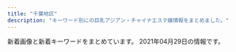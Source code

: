 ```yaml
---
title: "千葉地区"
description: "キーワード別にの巨乳アジアン・チャイナエステ嬢情報をまとめました。"
---
```


新着画像と新着キーワードをまとめています。
2021年04月29日の情報です。

<DmmAffiliateIns />
<KeywordTable
  shops={
    [
    {
        "keywords": {
            "83": 6,
            "86": 6,
            "85": 4,
            "D": 16
        },
        "img_links": [
            "https://sweet-honey.iest.info/images/room5.jpg",
            "https://sweet-honey.iest.info/images/top.png",
            "https://sweet-honey.iest.info/images/mainimg.jpg",
            "https://sweet-honey.iest.info/photos/sites/55/2021/04/2021042820113731.jpeg",
            "https://sweet-honey.iest.info/images/room1.jpg",
            "https://sweet-honey.iest.info/photos/sites/55/2021/04/202104150621320.jpg",
            "https://sweet-honey.iest.info/photos/sites/55/2021/04/2021041506061576.jpg",
            "https://sweet-honey.iest.info/images/room4.jpg",
            "https://sweet-honey.iest.info/photos/sites/55/2021/04/2021042820395638.jpeg",
            "https://sweet-honey.iest.info/images/room6.jpg",
            "https://sweet-honey.iest.info/photos/sites/55/2021/04/2021042706342430.jpg",
            "https://sweet-honey.iest.info/images/room2.jpg",
            "https://sweet-honey.iest.info/images/top_sp.png",
            "https://sweet-honey.iest.info/images/pagetop.png",
            "https://sweet-honey.iest.info/images/room3.jpg",
            "https://sweet-honey.iest.info/images/spmainimg.jpg"
        ],
        "url": "https://sweet-honey.iest.info/",
        "name": "\u30b9\u30a4\u30fc\u30c8\u30cf\u30cb\u30fc",
        "station": "\u5343\u8449\u4e2d\u592e\u99c5\u897f\u53e3"
    },
    {
        "name": "\u7f8e\u512a",
        "img_links": [
            "http://www.miyu-est.com/images/newtit.jpg",
            "http://www.miyu-est.com/images/staff/jinmi.jpg",
            "http://www.miyu-est.com/images/r-6.jpg",
            "http://www.miyu-est.com/images/9.jpg",
            "http://www.miyu-est.com/images/staff/nana.jpg",
            "http://www.miyu-est.com/images/titestaff.png",
            "http://www.miyu-est.com/images/s-3/3-4.jpg",
            "http://www.miyu-est.com/images/10.jpg",
            "http://www.miyu-est.com/images/staff/sora.jpg",
            "http://www.miyu-est.com/images/s-2/2-4.jpg",
            "http://www.miyu-est.com/images/r-4.jpg",
            "http://www.miyu-est.com/images/r-5.jpg",
            "http://www.miyu-est.com/images/staff/naomi.jpg",
            "http://www.miyu-est.com/images/mobile.png",
            "http://www.miyu-est.com/images/r-2.jpg",
            "http://www.miyu-est.com/images/r-3.jpg",
            "http://www.miyu-est.com/images/3.jpg",
            "http://www.miyu-est.com/images/staff/s2.jpg",
            "http://www.miyu-est.com/images/staff/harumi.jpg",
            "http://www.miyu-est.com/images/top.jpg",
            "http://www.miyu-est.com/images/staff/miho.jpg",
            "http://www.miyu-est.com/images/r-1.jpg"
        ],
        "url": "http://www.miyu-est.com/",
        "station": "\u7fd2\u5fd7\u91ce\u99c5",
        "keywords": {
            "87": 1,
            "F": 1
        }
    },
    {
        "name": "\u548c\uff5e\u306a\u3054\u307f\uff5e",
        "url": "https://www.ikoi-este.com/",
        "img_links": [
            "https://www.ikoi-este.com/i/images/5.jpg",
            "https://www.ikoi-este.com/sp/img/4.jpg",
            "https://www.ikoi-este.com/images/y.jpg",
            "https://www.ikoi-este.com/images/contents.jpg",
            "https://www.ikoi-este.com/images/interior/s4.jpg",
            "https://www.ikoi-este.com/sp/img/1.jpg",
            "https://www.ikoi-este.com/images/girl/gal_2104030102251617422567005.jpg",
            "https://www.ikoi-este.com/sp/img/2.jpg",
            "https://www.ikoi-este.com/images/interior/s3.jpg",
            "https://www.ikoi-este.com/sp/img/5.jpg",
            "https://www.ikoi-este.com/images/menu/contents_off.jpg",
            "https://www.ikoi-este.com/images/interior/s1.jpg",
            "https://www.ikoi-este.com/i/images/6.jpg",
            "https://www.ikoi-este.com/images/girl/gal_2104030100051617422410004.jpg",
            "https://www.ikoi-este.com/images/girl/gal_2104030134471617424572005.jpg",
            "https://www.ikoi-este.com/images/interior/s6.jpg",
            "https://www.ikoi-este.com/images/menu/top_off.jpg",
            "https://www.ikoi-este.com/images/interior/s5.jpg",
            "https://www.ikoi-este.com/sp/img/6.jpg",
            "https://www.ikoi-este.com/images/menu/staff_off.jpg",
            "https://www.ikoi-este.com/images/girl/gal_2104030102251617422567004.jpg",
            "https://www.ikoi-este.com/images/interior/s2.jpg",
            "https://www.ikoi-este.com/i/images/2.jpg",
            "https://www.ikoi-este.com/i/images/4.jpg",
            "https://www.ikoi-este.com/i/images/1.jpg",
            "https://www.ikoi-este.com/i/images/3.jpg",
            "https://www.ikoi-este.com/images/girl/gal_2104030100051617422410005.jpg",
            "https://www.ikoi-este.com/sp/img/3.jpg",
            "https://www.ikoi-este.com/images/girl/gal_2104030134471617424572004.jpg",
            "https://www.ikoi-este.com/images/menu/interior_off.jpg",
            "https://www.ikoi-este.com/images/interior/1.jpg"
        ],
        "station": "JR\u6210\u7530\u99c5",
        "keywords": {}
    },
    {
        "station": "JR\u90fd\u8cc0\u99c5\u897f\u53e3",
        "keywords": {
            "84": 1,
            "E": 2,
            "86": 2,
            "C": 13,
            "85": 3,
            "D": 4,
            "88": 2
        },
        "img_links": [
            "http://genkidou-massage.work/img/st3.jpg",
            "http://genkidou-massage.work/img/s1.jpg",
            "http://genkidou-massage.work/sp/img/info.jpg",
            "http://genkidou-massage.work/img/st2.jpg",
            "http://genkidou-massage.work/sp/img/tel.jpg",
            "http://genkidou-massage.work/img/st4.jpg",
            "http://genkidou-massage.work/sp/img/cam.jpg",
            "http://genkidou-massage.work/sp/img/add.jpg",
            "http://genkidou-massage.work/img/sta1.jpg",
            "http://genkidou-massage.work/sp/img/pic.jpg",
            "http://genkidou-massage.work/sp/img/t-s.jpg",
            "http://genkidou-massage.work/img/sta4.jpg",
            "http://genkidou-massage.work/sp/img/pc.jpg",
            "http://genkidou-massage.work/img/sta3.jpg",
            "http://genkidou-massage.work/img/xmas.png",
            "http://genkidou-massage.work/sp/img/t-o.jpg",
            "http://genkidou-massage.work/sp/img/sys.jpg",
            "http://genkidou-massage.work/sp/img/t-t.jpg",
            "http://genkidou-massage.work/sp/img/st4.jpg",
            "http://genkidou-massage.work/sp/img/tit.jpg",
            "http://genkidou-massage.work/img/fla-2.jpg",
            "http://genkidou-massage.work/sp/img/p2.jpg",
            "http://genkidou-massage.work/sp/img/time.jpg",
            "http://genkidou-massage.work/img/s2.jpg",
            "http://genkidou-massage.work/sp/img/st3.jpg",
            "http://genkidou-massage.work/img/head.jpg",
            "http://genkidou-massage.work/img/pickup20.jpg",
            "http://genkidou-massage.work/sp/img/st2.jpg",
            "http://genkidou-massage.work/sp/img/p1.jpg",
            "http://genkidou-massage.work/sp/img/botton.jpg",
            "http://genkidou-massage.work/sp/img/t-a.jpg",
            "http://genkidou-massage.work/img/s3.jpg",
            "http://genkidou-massage.work/img/st1.jpg",
            "http://genkidou-massage.work/sp/img/p3.jpg",
            "http://genkidou-massage.work/img/s4.jpg",
            "http://genkidou-massage.work/img/botton.jpg",
            "http://genkidou-massage.work/sp/img/t-r.jpg",
            "http://genkidou-massage.work/img/sta2.jpg",
            "http://genkidou-massage.work/img/nos.jpg",
            "http://genkidou-massage.work/sp/img/time2.jpg",
            "http://genkidou-massage.work/sp/img/st1.jpg",
            "http://genkidou-massage.work/img/fla.jpg"
        ],
        "url": "http://genkidou-massage.work/",
        "name": "\u5143\u6c17\u5802"
    },
    {
        "station": "JR\u7a32\u6bdb\u99c5\u6771\u53e3",
        "url": "http://peach-est.com/",
        "name": "\u30d4\u30fc\u30c1",
        "keywords": {
            "87": 1,
            "C": 14,
            "85": 5
        },
        "img_links": [
            "http://peach-est.com/staff/moe.jpg",
            "http://peach-est.com/staff/ayaka.jpg",
            "http://peach-est.com/staff/sayuri.jpg",
            "http://peach-est.com/img/index_06.jpg",
            "http://peach-est.com/staff/aki.jpg",
            "http://peach-est.com/img/st1-1.jpg",
            "http://peach-est.com/room/r-6.jpg",
            "http://peach-est.com/images/staff/staff-1-3.jpg",
            "http://peach-est.com/img/index_09.jpg",
            "http://peach-est.com/staff/nana.jpg",
            "http://peach-est.com/staff/yuyu.jpg",
            "http://peach-est.com/room/r-1.jpg",
            "http://peach-est.com/staff/pic04.jpg",
            "http://peach-est.com/staff/risa.jpg",
            "http://peach-est.com/staff/rina.jpg",
            "http://peach-est.com/staff/yui1.jpg",
            "http://peach-est.com/staff/emi.jpg",
            "http://peach-est.com/room/r-3.jpg",
            "http://peach-est.com/room/r-5.jpg",
            "http://peach-est.com/img/index_03.jpg"
        ]
    },
    {
        "img_links": [
            "http://lolita.jpest.net/uploads//sites/28/2020/11/staff.jpg",
            "http://lolita.jpest.net/uploads//sites/28/2020/11/con01.jpg",
            "http://lolita.jpest.net/uploads//sites/28/2021/04/g-1.jpg",
            "http://lolita.jpest.net/uploads//sites/28/2020/11/g2-2.jpg",
            "http://lolita.jpest.net/uploads//sites/28/2020/11/con03.jpg",
            "http://lolita.jpest.net/uploads//sites/28/2020/11/tel-1.png",
            "http://lolita.jpest.net/uploads//sites/28/2021/03/g1.jpg",
            "http://lolita.jpest.net/uploads//sites/28/2020/11/g3-2.jpg",
            "http://lolita.jpest.net/uploads//sites/28/2021/03/g2.jpg",
            "http://lolita.jpest.net/uploads//sites/28/2020/11/g2-3-225x300.jpg",
            "http://lolita.jpest.net/uploads//sites/28/2021/04/g.jpg",
            "http://lolita.jpest.net/uploads//sites/28/2020/11/home.png",
            "http://lolita.jpest.net/uploads//sites/28/2020/11/g1-2.jpg",
            "http://lolita.jpest.net/uploads//sites/28/2021/01/001.jpg",
            "http://lolita.jpest.net/uploads//sites/28/2020/11/con02.jpg",
            "http://lolita.jpest.net/uploads//sites/28/2020/11/g3-2-225x300.jpg",
            "http://lolita.jpest.net/uploads//sites/28/2020/12/req_03.jpg",
            "http://lolita.jpest.net/uploads//sites/28/2021/03/g-1.jpg"
        ],
        "url": "http://lolita.jpest.net/",
        "station": "JR\u7a32\u6bdb\u99c5\u6771\u53e3",
        "keywords": {},
        "name": "Dear"
    },
    {
        "img_links": [
            "http://www.shimai.mensnv.com/files/003.jpg",
            "http://www.shimai.mensnv.com/images/slider-img001.jpg",
            "http://www.shimai.mensnv.com/images/s_top_therapist.png",
            "http://www.shimai.mensnv.com/images/s_pickup.png",
            "http://www.shimai.mensnv.com/images/s_message.png",
            "http://www.shimai.mensnv.com/photo_news/upimg/857365dbbdfaf0b694_0.jpg",
            "http://www.shimai.mensnv.com/images/m4.jpg",
            "http://www.shimai.mensnv.com/images/m6.jpg",
            "http://www.shimai.mensnv.com/files/010.jpg",
            "http://www.shimai.mensnv.com/photo_news/upimg/896875ef46b9aead32_0.jpg",
            "http://www.shimai.mensnv.com/photo_news/upimg/589715e1d14bb52bc8_1.jpg",
            "http://www.shimai.mensnv.com/files/015.jpg",
            "http://www.shimai.mensnv.com/images/m3.jpg",
            "http://www.shimai.mensnv.com/files/014.jpg",
            "http://www.shimai.mensnv.com/images/s_news.png",
            "http://www.shimai.mensnv.com/files/011.jpg",
            "http://www.shimai.mensnv.com/images/m2.jpg",
            "http://www.shimai.mensnv.com/photo_news/upimg/483155da01ceb53a04_0.jpg",
            "http://www.shimai.mensnv.com/photo_news/upimg/375625da9706e25811_0.jpg",
            "http://www.shimai.mensnv.com/files/002.jpg",
            "http://www.shimai.mensnv.com/images/m1.jpg",
            "http://www.shimai.mensnv.com/photo_news/upimg/589715e1d14bb52bc8_0.jpg",
            "http://www.shimai.mensnv.com/images/slider-img002.jpg",
            "http://www.shimai.mensnv.com/photo_news/upimg/316335e40d2eda583b_0.jpg"
        ],
        "name": "\u59c9\u59b9",
        "station": "\u52dd\u7530\u53f0\u99c5\u5357\u53e3",
        "url": "http://www.shimai.mensnv.com/",
        "keywords": {
            "\u30bb\u30af\u30b7\u30fc": 4,
            "C": 16,
            "D": 32,
            "86": 16,
            "88": 8,
            "85": 8,
            "87": 16
        }
    },
    {
        "img_links": [
            "http://sakura-es.biz/images/s-3.jpg",
            "http://sakura-es.biz/images/r1.jpg",
            "http://sakura-es.biz/images/s-1.jpg",
            "http://sakura-es.biz/images/mobile.jpg",
            "http://sakura-es.biz/images/bottom.jpg",
            "http://sakura-es.biz/images/s-2.jpg",
            "http://sakura-es.biz/images/r3.jpg",
            "http://sakura-es.biz/images/staffr.jpg",
            "http://sakura-es.biz/images/top.png"
        ],
        "url": "http://sakura-es.biz",
        "keywords": {},
        "station": "JR\u6210\u7530\u99c5\u6771\u53e3",
        "name": "\u3055\u304f\u3089"
    },
    {
        "img_links": [
            "https://yachiyodai-mensesthe.com/images/esthe4.jpg",
            "https://yachiyodai-mensesthe.com/staff/hiromi-l1.jpg",
            "https://yachiyodai-mensesthe.com/images/esthe1.jpg",
            "https://yachiyodai-mensesthe.com/staff/yuki-s1.jpg",
            "https://yachiyodai-mensesthe.com/images/qrcode.png",
            "https://yachiyodai-mensesthe.com/images/clear.png",
            "https://yachiyodai-mensesthe.com/room/room-l6.jpg",
            "https://yachiyodai-mensesthe.com/images/esthe3.jpg",
            "https://yachiyodai-mensesthe.com/images/esthe2.jpg",
            "https://yachiyodai-mensesthe.com/icon/line.png",
            "https://yachiyodai-mensesthe.com/staff/misaki-l1.jpg",
            "https://yachiyodai-mensesthe.com/footer/footer-tel.png",
            "https://yachiyodai-mensesthe.com/images/header3.png",
            "https://yachiyodai-mensesthe.com/icon/facebook.png",
            "https://yachiyodai-mensesthe.com/staff/sakura-l1.jpg",
            "https://yachiyodai-mensesthe.com/room/room-l5.jpg",
            "https://yachiyodai-mensesthe.com/staff/sakura-s1.jpg",
            "https://yachiyodai-mensesthe.com/images/main-sp.jpg",
            "https://yachiyodai-mensesthe.com/images/main1.jpg",
            "https://yachiyodai-mensesthe.com/staff/hiromi-s1.jpg",
            "https://yachiyodai-mensesthe.com/room/room-l4.jpg",
            "https://yachiyodai-mensesthe.com/icon/yelp.png",
            "https://yachiyodai-mensesthe.com/room/room-l3.jpg",
            "https://yachiyodai-mensesthe.com/room/room-l1.jpg",
            "https://yachiyodai-mensesthe.com/icon/twitter.png",
            "https://yachiyodai-mensesthe.com/images/obi.jpg",
            "https://yachiyodai-mensesthe.com/room/room-l2.jpg",
            "https://yachiyodai-mensesthe.com/staff/misaki-s1.jpg",
            "https://yachiyodai-mensesthe.com/footer/footer-staff.png",
            "https://yachiyodai-mensesthe.com/staff/yuki-l1.jpg",
            "https://yachiyodai-mensesthe.com/footer/footer-line.png"
        ],
        "station": "\u516b\u5343\u4ee3\u53f0\u99c5\u897f\u53e3",
        "name": "\u516b\u5343\u4ee3\u30c7\u30e9\u30c3\u30af\u30b9",
        "url": "https://yachiyodai-mensesthe.com/",
        "keywords": {}
    },
    {
        "img_links": [
            "http://www.sakura.mensest.com/files/011-02.jpg",
            "http://www.sakura.mensest.com/images/backlistbtn.png",
            "http://www.sakura.mensest.com/files/007-03.jpg",
            "http://www.sakura.mensest.com/files/006.jpg",
            "http://www.sakura.mensest.com/images/mobile.jpg",
            "http://www.sakura.mensest.com/files/010.jpg",
            "http://www.sakura.mensest.com/files/011.jpg",
            "http://www.sakura.mensest.com/files/007-02.jpg",
            "http://www.sakura.mensest.com/files/007.jpg",
            "http://www.sakura.mensest.com/files/011-03.jpg",
            "http://www.sakura.mensest.com/files/006-03.jpg",
            "http://www.sakura.mensest.com/files/010-03.jpg",
            "http://www.sakura.mensest.com/files/009-02.jpg",
            "http://www.sakura.mensest.com/images/coverGirlParts.png",
            "http://www.sakura.mensest.com/files/009-03.jpg",
            "http://www.sakura.mensest.com/files/010-02.jpg",
            "http://www.sakura.mensest.com/files/006-02.jpg",
            "http://www.sakura.mensest.com/files/009.jpg"
        ],
        "name": "\u685c",
        "station": "JR\u4e94\u4e95\u99c5\u897f\u53e3",
        "url": "http://www.sakura.mensest.com/",
        "keywords": {
            "85": 3,
            "C": 6,
            "84": 3,
            "D": 3,
            "86": 6,
            "87": 3
        }
    },
    {
        "name": "\u685c",
        "keywords": {
            "89": 16,
            "\u5de8\u4e73": 12,
            "87": 16,
            "90": 8,
            "E": 24,
            "D": 16,
            "\u30bb\u30af\u30b7\u30fc": 6,
            "\u4e73": 12
        },
        "url": "http://www.sakura-relax.xyz/",
        "station": "JR\u56db\u8857\u9053\u99c5\u5317\u53e3",
        "img_links": [
            "http://www.sakura-relax.xyz/images/b-online.png",
            "http://www.sakura-relax.xyz/images/rsubt5.png",
            "http://www.sakura-relax.xyz/images/rsubt1.png",
            "http://www.sakura-relax.xyz/images/m1.jpg",
            "http://www.sakura-relax.xyz/files/030-02.jpg",
            "http://www.sakura-relax.xyz/photo_news/upimg/190185eb4f804163a1_0.jpg",
            "http://www.sakura-relax.xyz/images/slider-img002.jpg",
            "http://www.sakura-relax.xyz/files/031.jpg",
            "http://www.sakura-relax.xyz/files/033.jpg",
            "http://www.sakura-relax.xyz/files/032.jpg",
            "http://www.sakura-relax.xyz/images/rsubt6.png",
            "http://www.sakura-relax.xyz/images/rsubt3.png",
            "http://www.sakura-relax.xyz/images/m6.jpg",
            "http://www.sakura-relax.xyz/photo_news/upimg/540985f71445468556_0.jpg",
            "http://www.sakura-relax.xyz/photo_news/upimg/826735f59e51ce9198_0.jpg",
            "http://www.sakura-relax.xyz/files/030.jpg",
            "http://www.sakura-relax.xyz/images/rsubt4.png",
            "http://www.sakura-relax.xyz/images/m3.jpg",
            "http://www.sakura-relax.xyz/images/rsubt7.png",
            "http://www.sakura-relax.xyz/photo_news/upimg/722845f04113e12e26_0.jpg",
            "http://www.sakura-relax.xyz/images/tel2.png",
            "http://www.sakura-relax.xyz/photo_news/upimg/215885f1a37aac2e3e_0.jpg",
            "http://www.sakura-relax.xyz/images/m2.jpg",
            "http://www.sakura-relax.xyz/photo_news/upimg/827105ecc9fb6cdf66_0.jpg",
            "http://www.sakura-relax.xyz/images/slider-img001.jpg",
            "http://www.sakura-relax.xyz/files/011-02.jpg",
            "http://www.sakura-relax.xyz/images/rsubt2.png",
            "http://www.sakura-relax.xyz/photo_news/upimg/96987600678235ec58_0.jpg",
            "http://www.sakura-relax.xyz/files/033-02.jpg",
            "http://www.sakura-relax.xyz/images/m4.jpg",
            "http://www.sakura-relax.xyz/files/032-02.jpg",
            "http://www.sakura-relax.xyz/files/031-02.jpg",
            "http://www.sakura-relax.xyz/files/011.jpg",
            "http://www.sakura-relax.xyz/images/b-tel.png",
            "http://www.sakura-relax.xyz/photo_news/upimg/779835eabd0b716dfc_0.jpg"
        ]
    },
    {
        "name": "Sherry",
        "keywords": {
            "84": 10,
            "87": 10,
            "90": 20,
            "88": 20,
            "86": 20,
            "85": 10
        },
        "url": "https://inage-mensesthe.com/",
        "station": "JR\u7a32\u6bdb\u99c5\u6771\u53e3",
        "img_links": [
            "https://inage-mensesthe.com/images/esthe2.jpg",
            "https://inage-mensesthe.com/staff/mai-s1.jpg",
            "https://inage-mensesthe.com/staff/sachi-s3.jpg",
            "https://inage-mensesthe.com/staff/sachi-s1.jpg",
            "https://inage-mensesthe.com/staff/sachi-l3.jpg",
            "https://inage-mensesthe.com/staff/coco-top.jpg",
            "https://inage-mensesthe.com/staff/satomi-l1.jpg",
            "https://inage-mensesthe.com/staff/mai-l2.jpg",
            "https://inage-mensesthe.com/staff/satomi-s1.jpg",
            "https://inage-mensesthe.com/staff/mai-l4.jpg",
            "https://inage-mensesthe.com/images/esthe4.jpg",
            "https://inage-mensesthe.com/images/main-sp.jpg",
            "https://inage-mensesthe.com/staff/satomi-s3.jpg",
            "https://inage-mensesthe.com/staff/nana-l1.jpg",
            "https://inage-mensesthe.com/room/room-l3.jpg",
            "https://inage-mensesthe.com/staff/coco-s4.jpg",
            "https://inage-mensesthe.com/staff/sachi-s4.jpg",
            "https://inage-mensesthe.com/staff/momoka-s1.jpg",
            "https://inage-mensesthe.com/images/clear.png",
            "https://inage-mensesthe.com/staff/rina-l1.jpg",
            "https://inage-mensesthe.com/icon/yelp.png",
            "https://inage-mensesthe.com/staff/sora-s1.jpg",
            "https://inage-mensesthe.com/staff/coco-s1.jpg",
            "https://inage-mensesthe.com/staff/sachi-s2.jpg",
            "https://inage-mensesthe.com/footer/footer-tel.png",
            "https://inage-mensesthe.com/staff/coco-l4.jpg",
            "https://inage-mensesthe.com/staff/satomi-top.jpg",
            "https://inage-mensesthe.com/staff/sachi-l2.jpg",
            "https://inage-mensesthe.com/staff/momoka-top.jpg",
            "https://inage-mensesthe.com/staff/mai-s4.jpg",
            "https://inage-mensesthe.com/icon/twitter.png",
            "https://inage-mensesthe.com/staff/rina-top.jpg",
            "https://inage-mensesthe.com/images/qrcode.png",
            "https://inage-mensesthe.com/staff/aika-s1.jpg",
            "https://inage-mensesthe.com/staff/nana-s1.jpg",
            "https://inage-mensesthe.com/staff/mai-l1.jpg",
            "https://inage-mensesthe.com/images/esthe3.jpg",
            "https://inage-mensesthe.com/staff/satomi-l3.jpg",
            "https://inage-mensesthe.com/staff/aika-l1.jpg",
            "https://inage-mensesthe.com/images/main1.jpg",
            "https://inage-mensesthe.com/massage/2021/04/15/rina-s1.jpg",
            "https://inage-mensesthe.com/staff/satomi-s2.jpg",
            "https://inage-mensesthe.com/staff/mai-top.jpg",
            "https://inage-mensesthe.com/staff/aika-top.jpg",
            "https://inage-mensesthe.com/footer/footer-line.png",
            "https://inage-mensesthe.com/staff/sora-top.jpg",
            "https://inage-mensesthe.com/staff/sora-l1.jpg",
            "https://inage-mensesthe.com/massage/2021/03/19/aika-s1.jpg",
            "https://inage-mensesthe.com/staff/mai-s2.jpg",
            "https://inage-mensesthe.com/staff/rina-s1.jpg",
            "https://inage-mensesthe.com/staff/coco-l3.jpg",
            "https://inage-mensesthe.com/staff/sachi-top.jpg",
            "https://inage-mensesthe.com/staff/sachi-l4.jpg",
            "https://inage-mensesthe.com/staff/coco-s2.jpg",
            "https://inage-mensesthe.com/room/room-l4.jpg",
            "https://inage-mensesthe.com/staff/momoka-l1.jpg",
            "https://inage-mensesthe.com/staff/coco-s3.jpg",
            "https://inage-mensesthe.com/staff/mai-l3.jpg",
            "https://inage-mensesthe.com/icon/line.png",
            "https://inage-mensesthe.com/massage/2021/02/11/sora-s1.jpg",
            "https://inage-mensesthe.com/massage/2021/01/25/emi-s1.jpg",
            "https://inage-mensesthe.com/staff/satomi-l2.jpg",
            "https://inage-mensesthe.com/massage/2020/12/18/momoka-s1.jpg",
            "https://inage-mensesthe.com/icon/facebook.png",
            "https://inage-mensesthe.com/footer/footer-staff.png",
            "https://inage-mensesthe.com/staff/coco-l2.jpg",
            "https://inage-mensesthe.com/staff/sachi-l1.jpg",
            "https://inage-mensesthe.com/staff/mai-s3.jpg",
            "https://inage-mensesthe.com/staff/coco-l1.jpg",
            "https://inage-mensesthe.com/images/esthe1.jpg",
            "https://inage-mensesthe.com/room/room-l1.jpg",
            "https://inage-mensesthe.com/room/room-l2.jpg",
            "https://inage-mensesthe.com/staff/nana-top.jpg",
            "https://inage-mensesthe.com/images/header3.png",
            "https://inage-mensesthe.com/massage/2021/01/28/nana-s1.jpg"
        ]
    },
    {
        "img_links": [
            "http://happiness.jpn.vin/images/sp_nav02.png",
            "http://happiness.jpn.vin/images/sp_nav03.png",
            "http://happiness.jpn.vin/images/sp_tit_news.png",
            "http://happiness.jpn.vin/images/img_service01.jpg",
            "http://happiness.jpn.vin/images/room7.jpg",
            "http://happiness.jpn.vin/images/link_nav01.jpg",
            "http://happiness.jpn.vin/images/re.png",
            "http://happiness.jpn.vin/photos/sites/52/2020/06/2020061106010711.jpg",
            "http://happiness.jpn.vin/photos/sites/52/2020/06/2020061307230771.jpg",
            "http://happiness.jpn.vin/images/room5.jpg",
            "http://happiness.jpn.vin/images/img_service03.jpg",
            "http://happiness.jpn.vin/photos/sites/52/2020/06/2020061106025814.jpg",
            "http://happiness.jpn.vin/images/link_nav03.jpg",
            "http://happiness.jpn.vin/images/sp_nav01.png",
            "http://happiness.jpn.vin/images/card.png",
            "http://happiness.jpn.vin/images/link_nav04.jpg",
            "http://happiness.jpn.vin/images/img_service02.jpg",
            "http://happiness.jpn.vin/photos/sites/52/2020/06/2020061105480355.jpg",
            "http://happiness.jpn.vin/images/link_nav02.jpg",
            "http://happiness.jpn.vin/images/sp_tit_staff.png",
            "http://happiness.jpn.vin/images/end.png",
            "http://happiness.jpn.vin/images/sp_end.jpg",
            "http://happiness.jpn.vin/images/room6.jpg",
            "http://happiness.jpn.vin/images/link_nav05.jpg",
            "http://happiness.jpn.vin/images/sp_top.jpg",
            "http://happiness.jpn.vin/images/room8.jpg",
            "http://happiness.jpn.vin/photos/sites/52/2020/10/2020100102525072.jpg",
            "http://happiness.jpn.vin/images/top.png",
            "http://happiness.jpn.vin/images/link_nav06.jpg"
        ],
        "station": "\u516b\u5343\u4ee3\u53f0\u99c5\u897f\u53e3",
        "url": "http://happiness.jpn.vin/",
        "name": "Happiness",
        "keywords": {
            "85": 6,
            "87": 12,
            "86": 12,
            "D": 30,
            "C": 12
        }
    },
    {
        "keywords": {
            "E": 8,
            "90": 4,
            "88": 4,
            "92": 8,
            "D": 4,
            "F": 4
        },
        "name": "\u732b\u3061\u3083\u3093",
        "url": "http://guyutie.xyz/",
        "station": "\u5343\u8449\u4e2d\u592e\u99c5\u897f\u53e3",
        "img_links": [
            "http://guyutie.xyz/uploads/210423/1-2104231005262O.jpg",
            "http://guyutie.xyz/uploads/210423/1-210423100551V0.jpg",
            "http://guyutie.xyz/uploads/210422/1-210422101535646.jpg",
            "http://guyutie.xyz/index_files/room2.jpg",
            "http://guyutie.xyz/index_files/room3.jpg",
            "http://guyutie.xyz/uploads/210422/1-21042210221XR.jpg",
            "http://guyutie.xyz/uploads/210422/1-210422102046392.jpg",
            "http://guyutie.xyz/uploads/210423/1-2104231005135E.jpg",
            "http://guyutie.xyz/uploads/210423/1-210423100539134.jpg",
            "http://guyutie.xyz/index_files/room4.jpg",
            "http://guyutie.xyz/uploads/210422/1-210422101923293.jpg",
            "http://guyutie.xyz/index_files/room1.jpg"
        ]
    },
    {
        "url": "http://otona-room.work/",
        "keywords": {},
        "name": "\u6843\u6e90\u90f7",
        "img_links": [
            "http://otona-room.work/staff_5630_1549447096342302.jpg",
            "http://otona-room.work/5.jpg",
            "http://otona-room.work/furo.jpg",
            "http://otona-room.work/4.jpg",
            "http://otona-room.work/b2.jpg",
            "http://otona-room.work/head_2_3705_1542686088990068.jpg",
            "http://otona-room.work/b3.jpg",
            "http://otona-room.work/1.jpg",
            "http://otona-room.work/staff_7611_1551333114399883.jpeg",
            "http://otona-room.work/3.jpg",
            "http://otona-room.work/g2.jpg",
            "http://otona-room.work/head_1_3705_1534384950723871.jpg",
            "http://otona-room.work/2.jpg",
            "http://otona-room.work/staff_5562_1531961868171342.jpeg",
            "http://otona-room.work/staff_5562_1531961868171342.jpg",
            "http://otona-room.work/0.jpg",
            "http://otona-room.work/staff_7611_1551333114399883.jpg",
            "http://otona-room.work/movie.png"
        ],
        "station": "\u6804\u753a\u99c51\u756a\u53e3"
    },
    {
        "station": "\u4eac\u6210\u5927\u4e45\u4fdd\u99c5",
        "name": "\u512a\u30fb\u3086\u3046",
        "img_links": [
            "http://es-littlefairy.xyz/_src/31704952/s3.png",
            "http://es-littlefairy.xyz/_src/31705056/nophoto.jpg",
            "http://es-littlefairy.xyz/_src/31705070/sign.png",
            "http://es-littlefairy.xyz/_src/31705043/staff2.jpg",
            "http://es-littlefairy.xyz/_src/31705026/staff_line.png",
            "http://es-littlefairy.xyz/_src/31705032/staff6.jpg",
            "http://es-littlefairy.xyz/_src/31705039/staff2.jpg",
            "http://es-littlefairy.xyz/_src/31704943/s1.png",
            "http://es-littlefairy.xyz/_src/31705021/staff7.jpg",
            "http://es-littlefairy.xyz/_src/31705013/nophoto.jpg",
            "http://es-littlefairy.xyz/_src/31705054/staff3.jpg",
            "http://es-littlefairy.xyz/_src/31705045/nophoto.jpg",
            "http://es-littlefairy.xyz/_src/31704942/staff8.jpg",
            "http://es-littlefairy.xyz/_src/31704940/staff2.jpg",
            "http://es-littlefairy.xyz/_src/36400656/staff8.jpg",
            "http://es-littlefairy.xyz/_src/31705050/staff3.jpg",
            "http://es-littlefairy.xyz/_src/31705011/staff8.png",
            "http://es-littlefairy.xyz/_src/31704941/staff3.jpg",
            "http://es-littlefairy.xyz/_src/31705048/staff_line.png",
            "http://es-littlefairy.xyz/_src/36400663/staff_line.png",
            "http://es-littlefairy.xyz/_src/36400657/staff8.jpg",
            "http://es-littlefairy.xyz/_src/31705044/staff2.jpg",
            "http://es-littlefairy.xyz/_src/31705028/staff6.jpg",
            "http://es-littlefairy.xyz/_src/31705034/nophoto.jpg",
            "http://es-littlefairy.xyz/_src/31704981/sign.png",
            "http://es-littlefairy.xyz/_src/31705008/sign.png",
            "http://es-littlefairy.xyz/_src/31705022/staff7.jpg",
            "http://es-littlefairy.xyz/_src/31705037/staff_line.png",
            "http://es-littlefairy.xyz/_src/36400597/staff8.png",
            "http://es-littlefairy.xyz/_src/36400652/staff8.jpg",
            "http://es-littlefairy.xyz/_src/31705085/sign.png",
            "http://es-littlefairy.xyz/_src/31704914/sign.png",
            "http://es-littlefairy.xyz/_src/31705033/staff6.jpg",
            "http://es-littlefairy.xyz/_src/31705023/nophoto.jpg",
            "http://es-littlefairy.xyz/_src/31704960/end1.png",
            "http://es-littlefairy.xyz/_src/31705106/sign.png",
            "http://es-littlefairy.xyz/_src/31705098/denpu.jpg",
            "http://es-littlefairy.xyz/_src/31705081/sign.png",
            "http://es-littlefairy.xyz/_src/31704938/s2.png",
            "http://es-littlefairy.xyz/_src/31705002/sign.png",
            "http://es-littlefairy.xyz/_src/31705063/sign.png",
            "http://es-littlefairy.xyz/_src/36400658/nophoto.jpg",
            "http://es-littlefairy.xyz/_src/31704980/sign.png",
            "http://es-littlefairy.xyz/_src/31704948/1.png",
            "http://es-littlefairy.xyz/_src/31704998/staff8.png",
            "http://es-littlefairy.xyz/_src/31705017/staff7.jpg",
            "http://es-littlefairy.xyz/_src/31705012/staff8.png",
            "http://es-littlefairy.xyz/_src/31705004/s_staff.png",
            "http://es-littlefairy.xyz/_src/31705015/staff_line.png",
            "http://es-littlefairy.xyz/_src/31705055/staff3.jpg",
            "http://es-littlefairy.xyz/_src/31705102/sign.png",
            "http://es-littlefairy.xyz/_src/31704946/3.png",
            "http://es-littlefairy.xyz/_src/36400671/1.png",
            "http://es-littlefairy.xyz/_src/31704996/staff_line.png"
        ],
        "url": "http://es-littlefairy.xyz/",
        "keywords": {}
    },
    {
        "img_links": [
            "http://www.yatunomi.com/images/sample_photo4.jpg",
            "http://www.yatunomi.com/images/icon_bar.png",
            "http://www.yatunomi.com/images/006.jpg",
            "http://www.yatunomi.com/images/sample_photo1.jpg",
            "http://www.yatunomi.com/images/004.jpg",
            "http://www.yatunomi.com/images/003.jpg",
            "http://www.yatunomi.com/images/005.jpg",
            "http://www.yatunomi.com/images/1.jpg",
            "http://www.yatunomi.com/images/sample_photo2.jpg",
            "http://www.yatunomi.com/images/3.jpg",
            "http://www.yatunomi.com/images/2.jpg",
            "http://www.yatunomi.com/images/46-11051416223130.jpg",
            "http://www.yatunomi.com/images/01.jpg",
            "http://www.yatunomi.com/images/sample1.jpg",
            "http://www.yatunomi.com/images/02.jpg",
            "http://www.yatunomi.com/images/sample_photo3.jpg"
        ],
        "url": "http://www.yatunomi.com/",
        "name": "\u30ea\u30e9\u30db\u30fc\u30e0",
        "station": "\u5317\u7fd2\u5fd7\u91ce\u99c5\u6771\u53e3",
        "keywords": {}
    },
    {
        "keywords": {
            "D": 3,
            "E": 9,
            "90": 5,
            "92": 2,
            "89": 5
        },
        "url": "http://moeai.est888.com/",
        "name": "\u840c\u611b -\u3082\u3048\u3042\u3044-",
        "station": "\u5343\u8449\u4e2d\u592e\u99c5\u6771\u53e3",
        "img_links": [
            "http://moeai.est888.com/css/staff/staff01-a.jpg",
            "http://moeai.est888.com/css/staff/staff12-a.jpg",
            "http://moeai.est888.com/css/nav/nav-005.png",
            "http://moeai.est888.com/css/staff/staff09.jpg",
            "http://moeai.est888.com/css/nav/nav-003.png",
            "http://moeai.est888.com/css/staff/staff07-a.jpg",
            "http://moeai.est888.com/css/staff/staff10-a.jpg",
            "http://moeai.est888.com/css/staff/staff10.jpg",
            "http://moeai.est888.com/css/staff/staff005-a.jpg",
            "http://moeai.est888.com/css/staff/staff04-a.jpg",
            "http://moeai.est888.com/css/staff/staff02-a.jpg",
            "http://moeai.est888.com/css/staff/staff08-a.jpg",
            "http://moeai.est888.com/css/staff/staff09-a.jpg",
            "http://moeai.est888.com/css/osusume-09.jpg",
            "http://moeai.est888.com/css/staff/staff04.jpg",
            "http://moeai.est888.com/css/nav/nav-004.png",
            "http://moeai.est888.com/css/staff/staff003-a.jpg",
            "http://moeai.est888.com/css/nav/nav-002.png",
            "http://moeai.est888.com/css/staff/staff06-a.jpg",
            "http://moeai.est888.com/css/top-right01.jpg",
            "http://moeai.est888.com/css/tel01.png",
            "http://moeai.est888.com/css/staff/staff11-a.jpg",
            "http://moeai.est888.com/css/staff/staff005.jpg",
            "http://moeai.est888.com/css/staff/staff11.jpg",
            "http://moeai.est888.com/css/staff/staff08.jpg",
            "http://moeai.est888.com/css/nav/nav-001.png",
            "http://moeai.est888.com/css/staff/staff01.jpg",
            "http://moeai.est888.com/css/staff/staff06.jpg",
            "http://moeai.est888.com/css/staff/staff02.jpg",
            "http://moeai.est888.com/css/staff/staff07.jpg",
            "http://moeai.est888.com/css/nav/nav-006.png",
            "http://moeai.est888.com/css/staff/staff12.jpg",
            "http://moeai.est888.com/css/staff/staff003.jpg"
        ]
    },
    {
        "station": "JR\u4e94\u4e95\u99c5\u6771\u53e3",
        "url": "http://www.es-goi.click/",
        "img_links": [
            "http://www.es-goi.click/images/news.jpg",
            "http://www.es-goi.click/img/emi1.jpg",
            "http://www.es-goi.click/img/hana1.jpg",
            "http://www.es-goi.click/images/int2.jpg",
            "http://www.es-goi.click/images/1.jpg",
            "http://www.es-goi.click/images/sys2.jpg",
            "http://www.es-goi.click/images/sys5.jpg",
            "http://www.es-goi.click/images/3.jpg",
            "http://www.es-goi.click/images/interior_t.jpg",
            "http://www.es-goi.click/images/info.jpg",
            "http://www.es-goi.click/images/4.jpg",
            "http://www.es-goi.click/img/rika1.jpg",
            "http://www.es-goi.click/images/head.jpg",
            "http://www.es-goi.click/images/sys1.jpg",
            "http://www.es-goi.click/images/sys4.jpg",
            "http://www.es-goi.click/images/staff_t.jpg",
            "http://www.es-goi.click/img/yuri1.jpg",
            "http://www.es-goi.click/images/tr.jpg",
            "http://www.es-goi.click/images/line.jpg",
            "http://www.es-goi.click/images/mobile.jpg",
            "http://www.es-goi.click/images/2.jpg",
            "http://www.es-goi.click/images/int1.jpg",
            "http://www.es-goi.click/images/sys3.jpg"
        ],
        "keywords": {},
        "name": "\u9759\u5fc3\u5802\uff5e\u30bb\u30a4\u30b7\u30f3\u30c9\u30a6\uff5e"
    },
    {
        "name": "\u60a0\u697d",
        "img_links": [
            "http://yuraku.xyz/_src/20882127/img_3017.jpg",
            "http://yuraku.xyz/_src/18967486/sign-1.jpg",
            "http://yuraku.xyz/_src/18967479/sign-1.jpg",
            "http://yuraku.xyz/_src/18967514/_dsf3393.jpg",
            "http://yuraku.xyz/_src/36849610/wechatimg195.jpg",
            "http://yuraku.xyz/_src/18967446/img_2990.jpg",
            "http://yuraku.xyz/_src/18967495/img20170725223357156708.png",
            "http://yuraku.xyz/_src/18967454/3.png",
            "http://yuraku.xyz/_src/18967448/cam.jpg",
            "http://yuraku.xyz/_src/18967447/_x1m6343.jpg",
            "http://yuraku.xyz/_src/35726664/cam.jpg",
            "http://yuraku.xyz/_src/18967518/_dsf3386.jpg",
            "http://yuraku.xyz/_src/51453457/wechatimg458.jpg",
            "http://yuraku.xyz/_src/18967516/_dsf3390.jpg",
            "http://yuraku.xyz/_src/18967466/img20170725121742291421.png",
            "http://yuraku.xyz/_src/18967522/img20170726235401893025.png",
            "http://yuraku.xyz/_src/18967526/sign.png",
            "http://yuraku.xyz/_src/36866010/wechatimg196.jpg",
            "http://yuraku.xyz/_src/18967452/2.png",
            "http://yuraku.xyz/_src/18967456/4.png",
            "http://yuraku.xyz/_src/18967464/_dsf3394.jpg",
            "http://yuraku.xyz/_src/18967458/1.png",
            "http://yuraku.xyz/_src/18967510/img20170726235401893025.png",
            "http://yuraku.xyz/_src/20882128/img_2891.jpg",
            "http://yuraku.xyz/_src/18967502/img20170726111759249054.png",
            "http://yuraku.xyz/_src/18967450/top1.1.png",
            "http://yuraku.xyz/_src/18967484/img20170725142644542149.png",
            "http://yuraku.xyz/_src/18967527/sign.png",
            "http://yuraku.xyz/_src/53238401/wechatimg487.jpg",
            "http://yuraku.xyz/_src/18967469/news.png",
            "http://yuraku.xyz/_src/18967465/_dsf3386.jpg",
            "http://yuraku.xyz/_src/18967463/_dsf3390.jpg",
            "http://yuraku.xyz/_src/18967460/5.png",
            "http://yuraku.xyz/_src/18967520/_dsf3394.jpg",
            "http://yuraku.xyz/_src/18967497/sign.png"
        ],
        "url": "http://yuraku.xyz/",
        "keywords": {},
        "station": "\u5343\u8449\u4e2d\u592e\u99c5\u6771\u53e3"
    },
    {
        "img_links": [
            "http://rosabella.red/_src/40198021/download-3.jpg",
            "http://rosabella.red/_src/40198220/s_info.jpg",
            "http://rosabella.red/_src/50390318/wechatimg1084.jpg",
            "http://rosabella.red/_src/40198017/download-1.jpg",
            "http://rosabella.red/_src/54543219/wechatimg568.jpg",
            "http://rosabella.red/_src/53575334/3361616039248_.pic.jpg",
            "http://rosabella.red/_src/40198029/s_pick.jpg",
            "http://rosabella.red/_src/40198192/s_info.jpg",
            "http://rosabella.red/_src/40198159/s_pick.jpg",
            "http://rosabella.red/_src/54543224/wechatimg568.jpg",
            "http://rosabella.red/_src/54543228/wechatimg568.jpg",
            "http://rosabella.red/_src/55499824/wechatimg1114.jpg",
            "http://rosabella.red/_src/55497169/wechatimg1114.jpg",
            "http://rosabella.red/_src/40198186/s_pick.jpg",
            "http://rosabella.red/_src/40198601/wechatimg1114.jpg",
            "http://rosabella.red/_src/40198073/s_pick.jpg",
            "http://rosabella.red/_src/40198600/wechatimg1114.jpg",
            "http://rosabella.red/_src/53868762/wechatimg1084.jpg",
            "http://rosabella.red/_src/53868760/wechatimg1084.jpg",
            "http://rosabella.red/_src/40198195/wx00020615-171913%402x.png",
            "http://rosabella.red/_src/53575336/3361616039248_.pic.jpg",
            "http://rosabella.red/_src/53575320/3361616039248_.pic.jpg",
            "http://rosabella.red/_src/40198168/wx00020615-171913%402x.png",
            "http://rosabella.red/_src/40198014/sign.png",
            "http://rosabella.red/_src/50390306/wechatimg1084.jpg",
            "http://rosabella.red/_src/50390319/wechatimg1084.jpg",
            "http://rosabella.red/_src/40198093/wx00020615-171913%402x.png",
            "http://rosabella.red/_src/54543244/wechatimg568.jpg",
            "http://rosabella.red/_src/53575326/3361616039248_.pic.jpg",
            "http://rosabella.red/_src/40198165/s_info.jpg",
            "http://rosabella.red/_src/54543221/wechatimg568.jpg",
            "http://rosabella.red/_src/55499826/wechatimg1114.jpg",
            "http://rosabella.red/_src/53575325/3361616039248_.pic.jpg",
            "http://rosabella.red/_src/40198015/download.jpg",
            "http://rosabella.red/_src/53575246/3361616039248_.pic.jpg",
            "http://rosabella.red/_src/53575335/3361616039248_.pic.jpg",
            "http://rosabella.red/_src/40198189/s_face.jpg",
            "http://rosabella.red/_src/40198023/download-4.jpg",
            "http://rosabella.red/_src/53868767/wechatimg1084.jpg",
            "http://rosabella.red/_src/52706170/wechatimg206.jpg",
            "http://rosabella.red/_src/40198090/s_info.jpg",
            "http://rosabella.red/_src/40198223/wx00020615-171913%402x.png",
            "http://rosabella.red/_src/40198143/s_staff01.jpg",
            "http://rosabella.red/_src/40198217/s_face.jpg",
            "http://rosabella.red/_src/40198019/download-2.jpg",
            "http://rosabella.red/_src/40198598/wechatimg1114.jpg",
            "http://rosabella.red/_src/50390320/wechatimg1084.jpg",
            "http://rosabella.red/_src/54543242/wechatimg568.jpg",
            "http://rosabella.red/_src/40198214/s_pick.jpg",
            "http://rosabella.red/_src/40198045/s_face.jpg",
            "http://rosabella.red/_src/40198162/s_face.jpg",
            "http://rosabella.red/_src/55499820/wechatimg1114.jpg",
            "http://rosabella.red/_src/54543243/wechatimg568.jpg",
            "http://rosabella.red/_src/44488629/cam-1.jpg",
            "http://rosabella.red/_src/40198080/s_face.jpg",
            "http://rosabella.red/_src/40198065/wx00020615-171913%402x.png",
            "http://rosabella.red/_src/40198062/s_info.jpg",
            "http://rosabella.red/_src/40198025/download-5.jpg"
        ],
        "station": "JR\u7a32\u6bdb\u99c5\u6771\u53e3",
        "name": "\u9e97\u3046\u3089\u3089",
        "url": "http://rosabella.red/",
        "keywords": {
            "88": 1,
            "F": 1
        }
    },
    {
        "keywords": {},
        "name": "\u30b5\u30d5\u30a1\u30a4\u30a2",
        "url": "http://chiba-sapphire.net/",
        "img_links": [
            "http://chiba-sapphire.net/images/c-interior.png",
            "http://chiba-sapphire.net/images/b-taisaku.png",
            "http://chiba-sapphire.net/images/c-top.png",
            "http://chiba-sapphire.net/images/cam.png",
            "http://chiba-sapphire.net/staff/s-miyu.jpg",
            "http://chiba-sapphire.net/images/c-staff.png",
            "http://chiba-sapphire.net/images/index-enter.png",
            "http://chiba-sapphire.net/images/side-twitter.png",
            "http://chiba-sapphire.net/staff/s-risa.jpg",
            "http://chiba-sapphire.net/images/copyright.png",
            "http://chiba-sapphire.net/images/side-info.png",
            "http://chiba-sapphire.net/images/b-qr.png",
            "http://chiba-sapphire.net/staff/s-aya.jpg",
            "http://chiba-sapphire.net/staff/s-eri.jpg",
            "http://chiba-sapphire.net/images/bar-interior.png",
            "http://chiba-sapphire.net/images/bar-staff.png",
            "http://chiba-sapphire.net/images/kazari.png",
            "http://chiba-sapphire.net/staff/s-yuki.jpg"
        ],
        "station": "\u5343\u8449\u4e2d\u592e\u99c5\u897f\u53e3"
    },
    {
        "img_links": [
            "http://www.t-bell.work/images/10.jpg",
            "http://www.t-bell.work/img/yuki1.jpg",
            "http://www.t-bell.work/images/4.jpg",
            "http://www.t-bell.work/img/ayumi1.jpg",
            "http://www.t-bell.work/img/ayumi2.jpg",
            "http://www.t-bell.work/images/interior_t.jpg",
            "http://www.t-bell.work/images/11.jpg",
            "http://www.t-bell.work/img/mayu2.jpg",
            "http://www.t-bell.work/images/12.jpg",
            "http://www.t-bell.work/images/8.jpg",
            "http://www.t-bell.work/images/si.png",
            "http://www.t-bell.work/images/6.jpg",
            "http://www.t-bell.work/img/kumi3.jpg",
            "http://www.t-bell.work/images/news.jpg",
            "http://www.t-bell.work/img/kumi1.jpg",
            "http://www.t-bell.work/img/mayu1.jpg",
            "http://www.t-bell.work/images/interior.png",
            "http://www.t-bell.work/img/miho1.jpg",
            "http://www.t-bell.work/img/kumi2.jpg",
            "http://www.t-bell.work/images/interior1.png",
            "http://www.t-bell.work/img/sakura1.jpg",
            "http://www.t-bell.work/images/sys2.png",
            "http://www.t-bell.work/img/momo1.jpg",
            "http://www.t-bell.work/images/9.jpg",
            "http://www.t-bell.work/images/line.png",
            "http://www.t-bell.work/img/riri1.jpg",
            "http://www.t-bell.work/images/7.jpg",
            "http://www.t-bell.work/images/head.jpg",
            "http://www.t-bell.work/images/info.jpg",
            "http://www.t-bell.work/img/riri2.jpg",
            "http://www.t-bell.work/images/2.jpg",
            "http://www.t-bell.work/images/3.jpg",
            "http://www.t-bell.work/images/1.jpg",
            "http://www.t-bell.work/img/megumi1.jpg",
            "http://www.t-bell.work/images/staff_t.jpg",
            "http://www.t-bell.work/images/sys1.png",
            "http://www.t-bell.work/images/5.jpg"
        ],
        "keywords": {},
        "station": "\u4eac\u6210\u7dda\u5343\u8449\u4e2d\u592e\u99c5\u6771\u53e3",
        "name": "\u685c\u6843",
        "url": "http://www.t-bell.work/"
    },
    {
        "name": "\u7d2b\u306e\u8776",
        "img_links": [],
        "station": "JR\u5e55\u5f35\u672c\u90f7\u99c5\u6771\u53e3",
        "keywords": {},
        "url": "http://milkiyway.xyz/"
    },
    {
        "url": "http://www.e-niko.work/",
        "name": "\u7e01",
        "img_links": [
            "http://www.e-niko.work/images/sys1.png",
            "http://www.e-niko.work/images/head.jpg",
            "http://www.e-niko.work/images/info.jpg",
            "http://www.e-niko.work/images/ta.jpg",
            "http://www.e-niko.work/img/rio1.jpg",
            "http://www.e-niko.work/images/int2.png",
            "http://www.e-niko.work/img/mika1.jpg",
            "http://www.e-niko.work/images/ac1.png",
            "http://www.e-niko.work/images/tel.jpg",
            "http://www.e-niko.work/img/riri1.jpg",
            "http://www.e-niko.work/images/line.png",
            "http://www.e-niko.work/img/yuri1.jpg",
            "http://www.e-niko.work/images/int1.png",
            "http://www.e-niko.work/images/mobile.jpg",
            "http://www.e-niko.work/images/interior_t.jpg",
            "http://www.e-niko.work/images/3.jpg",
            "http://www.e-niko.work/images/sys2.png",
            "http://www.e-niko.work/images/4.jpg",
            "http://www.e-niko.work/images/2.jpg",
            "http://www.e-niko.work/images/news.jpg",
            "http://www.e-niko.work/images/1.jpg",
            "http://www.e-niko.work/images/staff_t.jpg"
        ],
        "keywords": {},
        "station": "\u52dd\u7530\u53f0\u99c5\u5357\u53e3"
    },
    {
        "img_links": [
            "http://www.ran.esjoho.com/images/pick.png",
            "http://www.ran.esjoho.com/images/main_top.png",
            "http://www.ran.esjoho.com/files/010-03.jpg",
            "http://www.ran.esjoho.com/images/new3.png",
            "http://www.ran.esjoho.com/images/zi_staff.png",
            "http://www.ran.esjoho.com/images/s2.jpg",
            "http://www.ran.esjoho.com/images/s5.jpg",
            "http://www.ran.esjoho.com/images/xian.png",
            "http://www.ran.esjoho.com/files/014-03.jpg",
            "http://www.ran.esjoho.com/files/002-02.jpg",
            "http://www.ran.esjoho.com/images/shop/shop04.jpg",
            "http://www.ran.esjoho.com/images/zi_massage.png",
            "http://www.ran.esjoho.com/files/001-02.jpg",
            "http://www.ran.esjoho.com/images/s1.jpg",
            "http://www.ran.esjoho.com/files/007-02.jpg",
            "http://www.ran.esjoho.com/images/tel.png",
            "http://www.ran.esjoho.com/images/shop/shop03.jpg",
            "http://www.ran.esjoho.com/images/shop/shop01.jpg",
            "http://www.ran.esjoho.com/files/007.jpg",
            "http://www.ran.esjoho.com/images/new1.png",
            "http://www.ran.esjoho.com/images/infotiao1.jpg",
            "http://www.ran.esjoho.com/files/010.jpg",
            "http://www.ran.esjoho.com/files/007-03.jpg",
            "http://www.ran.esjoho.com/images/service.png",
            "http://www.ran.esjoho.com/images/s4.jpg",
            "http://www.ran.esjoho.com/files/014-02.jpg",
            "http://www.ran.esjoho.com/files/001-03.jpg",
            "http://www.ran.esjoho.com/files/010-02.jpg",
            "http://www.ran.esjoho.com/files/002-03.jpg",
            "http://www.ran.esjoho.com/files/014.jpg",
            "http://www.ran.esjoho.com/files/002.jpg",
            "http://www.ran.esjoho.com/images/s3.jpg",
            "http://www.ran.esjoho.com/images/shop/shop02.jpg",
            "http://www.ran.esjoho.com/images/maga.jpg",
            "http://www.ran.esjoho.com/files/001.jpg",
            "http://www.ran.esjoho.com/images/main_bottom.png"
        ],
        "name": "\u862d",
        "station": "JR\u7a32\u6bdb\u99c5\u6771\u53e3",
        "url": "http://www.ran.esjoho.com/",
        "keywords": {
            "D": 4,
            "87": 3,
            "C": 1,
            "85": 2
        }
    },
    {
        "station": "\u516c\u6d25\u306e\u675c\u99c5",
        "name": "\u697d\u7652 \uff5e\u3089\u304f\u305b\u3093\uff5e",
        "img_links": [
            "http://www.madonna.work/img/sasa1.jpg",
            "http://www.madonna.work/img/aya1.jpg",
            "http://www.madonna.work/images/mobile.jpg",
            "http://www.madonna.work/images/1.jpg",
            "http://www.madonna.work/images/interior_t.jpg",
            "http://www.madonna.work/images/rec1.jpg",
            "http://www.madonna.work/images/news.jpg",
            "http://www.madonna.work/images/tel.jpg",
            "http://www.madonna.work/images/ta.jpg",
            "http://www.madonna.work/images/2.jpg",
            "http://www.madonna.work/images/head.jpg",
            "http://www.madonna.work/images/int1.jpg",
            "http://www.madonna.work/images/int2.jpg",
            "http://www.madonna.work/images/staff_t.jpg",
            "http://www.madonna.work/images/rec2.jpg",
            "http://www.madonna.work/images/ac1.jpg",
            "http://www.madonna.work/images/ac2.jpg"
        ],
        "url": "http://www.madonna.work/",
        "keywords": {}
    },
    {
        "station": "JR\u56db\u8857\u9053\u99c5\u5317\u53e3",
        "img_links": [
            "https://yumesato.relaxjp.com/css/nav/nav-001.png",
            "https://yumesato.relaxjp.com/css/staff/staff06-a.png",
            "https://yumesato.relaxjp.com/css/nav/nav-006.png",
            "https://yumesato.relaxjp.com/css/staff/staff05.png",
            "https://yumesato.relaxjp.com/css/tel.png",
            "https://yumesato.relaxjp.com/css/staff/staff03.png",
            "https://yumesato.relaxjp.com/css/staff/staff07.png",
            "https://yumesato.relaxjp.com/css/staff/staff03-a.png",
            "https://yumesato.relaxjp.com/css/nav/nav-004.png",
            "https://yumesato.relaxjp.com/css/nav/nav-002.png",
            "https://yumesato.relaxjp.com/css/staff/staff02.png",
            "https://yumesato.relaxjp.com/css/staff/staff08.png",
            "https://yumesato.relaxjp.com/css/staff/staff02-a.png",
            "https://yumesato.relaxjp.com/css/top01.png",
            "https://yumesato.relaxjp.com/css/top02.png",
            "https://yumesato.relaxjp.com/css/staff/staff004-a.png",
            "https://yumesato.relaxjp.com/css/staff/staff01-a.png",
            "https://yumesato.relaxjp.com/css/staff/staff004.png",
            "https://yumesato.relaxjp.com/css/staff/staff01.png",
            "https://yumesato.relaxjp.com/css/staff/staff08-a.png",
            "https://yumesato.relaxjp.com/css/staff/staff07-a.png",
            "https://yumesato.relaxjp.com/css/staff/staff06.png",
            "https://yumesato.relaxjp.com/css/nav/nav-005.png",
            "https://yumesato.relaxjp.com/css/nav/nav-003.png",
            "https://yumesato.relaxjp.com/css/staff/staff05-a.png"
        ],
        "url": "https://yumesato.relaxjp.com/",
        "name": "\u5922\u91cc \uff5e\u3086\u3081\u3055\u3068\uff5e",
        "keywords": {
            "D": 2,
            "93": 1,
            "C": 1,
            "G": 1,
            "E": 4,
            "86": 6,
            "89": 1
        }
    },
    {
        "name": "\u30e9\u30e0\u30b8",
        "img_links": [
            "http://lambsey.ies.bz/images/staff_bj4.png",
            "http://lambsey.ies.bz/images/room1.jpg",
            "http://lambsey.ies.bz/images/s_news.png",
            "http://lambsey.ies.bz/images/info.jpg",
            "http://lambsey.ies.bz/images/room4.jpg",
            "http://lambsey.ies.bz/photos/sites/68/2021/04/2021042717034113.jpg",
            "http://lambsey.ies.bz/photos/sites/68/2021/04/2021042810392654.jpg",
            "http://lambsey.ies.bz/images/line1.png",
            "http://lambsey.ies.bz/images/zi_staff.png",
            "http://lambsey.ies.bz/photos/sites/68/2021/04/2021041215454319.jpg",
            "http://lambsey.ies.bz/photos/sites/68/2021/04/2021040407573857.jpg",
            "http://lambsey.ies.bz/images/room2.jpg",
            "http://lambsey.ies.bz/photos/sites/68/2021/04/2021040407573749.jpg",
            "http://lambsey.ies.bz/images/room3.jpg",
            "http://lambsey.ies.bz/photos/sites/68/2021/04/2021042810392599.jpg",
            "http://lambsey.ies.bz/images/top.jpg"
        ],
        "station": "JR\u56db\u8857\u9053\u99c5\u5317\u53e3",
        "keywords": {
            "86": 18,
            "E": 6,
            "C": 12,
            "85": 12,
            "D": 24
        },
        "url": "http://lambsey.ies.bz/"
    },
    {
        "url": "http://yasuragi.jps.cm/",
        "station": "\u5343\u8449\u4e2d\u592e\u99c5\u6771\u53e3",
        "name": "\u3084\u3059\u3089\u304e",
        "keywords": {
            "D": 2,
            "E": 1,
            "C": 14,
            "86": 3
        },
        "img_links": [
            "http://yasuragi.jps.cm/images/r1.jpg",
            "http://yasuragi.jps.cm/images/news_dz.jpg",
            "http://yasuragi.jps.cm/images/room3.jpg",
            "http://yasuragi.jps.cm/photos/sites/52/2017/01/staff3.jpg",
            "http://yasuragi.jps.cm/photos/sites/52/2020/12/2020121904260837.jpg",
            "http://yasuragi.jps.cm/images/news2.jpg",
            "http://yasuragi.jps.cm/images/staff1.jpg",
            "http://yasuragi.jps.cm/photos/sites/52/2020/12/2020120108410335.jpg",
            "http://yasuragi.jps.cm/images/top.jpg",
            "http://yasuragi.jps.cm/images/top1.jpg",
            "http://yasuragi.jps.cm/images/mobile.jpg",
            "http://yasuragi.jps.cm/images/news.jpg",
            "http://yasuragi.jps.cm/images/room1.jpg",
            "http://yasuragi.jps.cm/images/top2.jpg",
            "http://yasuragi.jps.cm/photos/sites/52/2019/07/2019071306262265.jpg",
            "http://yasuragi.jps.cm/images/room4.jpg",
            "http://yasuragi.jps.cm/images/room2.jpg",
            "http://yasuragi.jps.cm/photos/sites/52/2021/02/202102170516289.jpg"
        ]
    },
    {
        "name": "\u7652\u3057\u5929\u4f7f",
        "station": "\u4e09\u54b2\u99c5\u6771\u53e3",
        "keywords": {
            "D": 4,
            "87": 1,
            "C": 8,
            "85": 5
        },
        "img_links": [
            "http://nikity.xyz/picture/top.jpg",
            "http://nikity.xyz/uploads/210421/1-210421130213c7.jpg",
            "http://nikity.xyz/uploads/210206/1-210206100410V8.jpg",
            "http://nikity.xyz/picture/room3.jpg",
            "http://nikity.xyz/uploads/210206/1-210206100255409.jpg",
            "http://nikity.xyz/picture/room2.jpg",
            "http://nikity.xyz/picture/room1.jpg",
            "http://nikity.xyz/uploads/210202/1-21020215552R31.jpg",
            "http://nikity.xyz/uploads/210421/1-210421134525J3.jpg",
            "http://nikity.xyz/uploads/210202/1-21020215563U25.jpg",
            "http://nikity.xyz/picture/s_shedule.jpg",
            "http://nikity.xyz/picture/room4.jpg",
            "http://nikity.xyz/picture/s_staff.jpg",
            "http://nikity.xyz/uploads/210202/1-21020215543XH.jpg",
            "http://nikity.xyz/picture/s_news.jpg"
        ],
        "url": "http://nikity.xyz/"
    },
    {
        "url": "http://www.with-you.xyz/",
        "name": "with you",
        "station": "JR\u5343\u8449\u99c5\u6771\u53e3",
        "img_links": [
            "http://www.with-you.xyz/Public/Reception/picture/news.png",
            "http://www.with-you.xyz/Uploads/News/607d2ef3102ec.jpg",
            "http://www.with-you.xyz/Uploads/News/6045c8ad0f0ea.jpg",
            "http://www.with-you.xyz/Uploads/News/6029da8ea58af.jpg",
            "http://www.with-you.xyz/Uploads/user/5aefb0da5df20.jpg",
            "http://www.with-you.xyz/ueditor/php/upload/image/20180508/1525743921831574.png",
            "http://www.with-you.xyz/Uploads/News/6086782d7b9b5.jpg",
            "http://www.with-you.xyz/ueditor/php/upload/image/20180508/1525743116677647.jpg",
            "http://www.with-you.xyz/Public/Reception/picture/staff-bar.png",
            "http://www.with-you.xyz/Uploads/News/603c771dd0d06.jpg",
            "http://www.with-you.xyz/Uploads/user/5aefb1192c299.jpg",
            "http://www.with-you.xyz/Uploads/user/5aefb12fd808d.jpg",
            "http://www.with-you.xyz/ueditor/php/upload/image/20180507/1525658576587164.png",
            "http://www.with-you.xyz/Uploads/News/606bbd0713603.jpg",
            "http://www.with-you.xyz/Uploads/News/6073afa4b26eb.jpg",
            "http://www.with-you.xyz/Public/Reception/picture/pick_staff6.jpg",
            "http://www.with-you.xyz/Uploads/News/6058318102681.jpg",
            "http://www.with-you.xyz/Uploads/News/60615e98e12fb.jpg",
            "http://www.with-you.xyz/Uploads/News/60331355bced0.jpg",
            "http://www.with-you.xyz/Uploads/News/604ef9c5646ef.jpg",
            "http://www.with-you.xyz/Uploads/user/5aefb0beaf05c.jpg",
            "http://www.with-you.xyz/ueditor/php/upload/image/20180509/1525834473168892.png",
            "http://www.with-you.xyz/ueditor/php/upload/image/20180507/1525658571678747.png"
        ],
        "keywords": {
            "\u4e73": 3
        }
    },
    {
        "keywords": {
            "D": 18,
            "87": 5,
            "85": 5,
            "86": 7,
            "80": 1,
            "83": 1,
            "C": 1,
            "84": 1,
            "E": 1
        },
        "station": "JR\u6d25\u7530\u6cbc\u99c5\u5317\u53e3",
        "img_links": [
            "http://golden-time.jpn.mn/photos/sites/69/2020/09/2020091207515151.jpg",
            "http://golden-time.jpn.mn/photos/sites/69/2019/12/2019120209284923.jpg",
            "http://golden-time.jpn.mn/photos/sites/69/2020/06/2020061808580654.jpg",
            "http://golden-time.jpn.mn/images/link_nav03.jpg",
            "http://golden-time.jpn.mn/photos/sites/69/2021/03/2021032410092298.jpg",
            "http://golden-time.jpn.mn/photos/sites/69/2021/03/2021032214275643.jpg",
            "http://golden-time.jpn.mn/photos/sites/69/2020/11/2020110608161178.jpg",
            "http://golden-time.jpn.mn/images/info2.jpg",
            "http://golden-time.jpn.mn/images/side_link.jpg",
            "http://golden-time.jpn.mn/photos/sites/69/2020/12/2020122203240620.jpg",
            "http://golden-time.jpn.mn/images/link_nav04.jpg",
            "http://golden-time.jpn.mn/images/top_slider02.png",
            "http://golden-time.jpn.mn/photos/sites/69/2019/12/2019120209284861.jpg",
            "http://golden-time.jpn.mn/photos/sites/69/2020/05/2020053002120414.jpg",
            "http://golden-time.jpn.mn/photos/sites/69/2019/12/201912060728409.jpg",
            "http://golden-time.jpn.mn/photos/sites/69/2021/04/2021042017202961.jpg",
            "http://golden-time.jpn.mn/images/link_nav07.jpg",
            "http://golden-time.jpn.mn/images/info3.jpg",
            "http://golden-time.jpn.mn/images/side_mobile.jpg",
            "http://golden-time.jpn.mn/photos/sites/69/2019/12/2019120901533068-e1615776512845.jpg",
            "http://golden-time.jpn.mn/photos/sites/69/2020/11/2020111607331079.jpg",
            "http://golden-time.jpn.mn/photos/sites/69/2021/04/2021042017212917.jpg",
            "http://golden-time.jpn.mn/images/link_nav06.jpg",
            "http://golden-time.jpn.mn/photos/sites/69/2020/09/202009160836574.jpg",
            "http://golden-time.jpn.mn/photos/sites/69/2020/09/2020091207514598.jpg",
            "http://golden-time.jpn.mn/images/link_nav05.jpg",
            "http://golden-time.jpn.mn/photos/sites/69/2019/12/2019120209284771.jpg",
            "http://golden-time.jpn.mn/photos/sites/69/2021/03/2021032214280286.jpg",
            "http://golden-time.jpn.mn/photos/sites/69/2019/12/2019120804110927.jpg",
            "http://golden-time.jpn.mn/images/top_slider01.jpg",
            "http://golden-time.jpn.mn/photos/sites/69/2019/12/2019120901533068.jpg",
            "http://golden-time.jpn.mn/photos/sites/69/2019/12/2019121206424523.jpg",
            "http://golden-time.jpn.mn/images/link_nav02.jpg",
            "http://golden-time.jpn.mn/photos/sites/69/2021/04/2021042017202869.jpg",
            "http://golden-time.jpn.mn/images/sp_top.jpg",
            "http://golden-time.jpn.mn/images/ico01.png",
            "http://golden-time.jpn.mn/images/info1.jpg",
            "http://golden-time.jpn.mn/photos/sites/69/2021/03/2021031615565242.jpg",
            "http://golden-time.jpn.mn/images/link_nav01.jpg",
            "http://golden-time.jpn.mn/photos/sites/69/2021/04/2021042612391498.jpg",
            "http://golden-time.jpn.mn/photos/sites/69/2019/12/2019122305283220.jpg",
            "http://golden-time.jpn.mn/photos/sites/69/2019/12/2019120804110927-e1608100228846.jpg",
            "http://golden-time.jpn.mn/images/side_tel.jpg",
            "http://golden-time.jpn.mn/images/top.png"
        ],
        "name": "\u30b4\u30fc\u30eb\u30c7\u30f3\u30bf\u30a4\u30e0",
        "url": "http://golden-time.jpn.mn/"
    },
    {
        "name": "\u6d77\u306e\u611b",
        "station": "\u5343\u8449\u4e2d\u592e\u99c5\u897f\u53e3",
        "keywords": {
            "C": 1,
            "86": 2,
            "83": 1,
            "E": 1,
            "87": 1,
            "85": 1,
            "D": 3
        },
        "img_links": [
            "http://koi.a2.reraku.work/upload/sites/35/2021/03/2021033104461878.jpg",
            "http://koi.iest.info/images/s_link.png",
            "http://koi.a2.reraku.work/upload/sites/35/2021/04/2021040105250936.jpg",
            "http://koi.a2.reraku.work/upload/sites/35/2021/03/2021033107345332.jpg",
            "http://koi.iest.info/images/s_face.png",
            "http://koi.a2.reraku.work/upload/sites/35/2021/04/2021040105250936-366x549.jpg",
            "http://koi.iest.info/images/top.png",
            "http://koi.a2.reraku.work/upload/sites/35/2021/03/2021033104461878-366x549.jpg",
            "http://koi.a2.reraku.work/upload/sites/35/2021/03/2021033107355844.jpg",
            "http://koi.iest.info/images/room1.jpg",
            "http://koi.iest.info/images/info.jpg",
            "http://koi.iest.info/images/s_staff.png",
            "http://koi.iest.info/images/line.jpg",
            "http://koi.iest.info/images/mobile.jpg",
            "http://koi.iest.info/images/s_news.png",
            "http://koi.a2.reraku.work/upload/sites/35/2021/03/2021033104461989-366x549.jpg",
            "http://koi.a2.reraku.work/upload/sites/35/2021/03/2021033107345332-366x549.jpg",
            "http://koi.a2.reraku.work/upload/sites/35/2021/03/2021033104461989.jpg",
            "http://koi.a2.reraku.work/upload/sites/35/2021/03/2021033107355844-366x549.jpg"
        ],
        "url": "http://koi.iest.info/"
    },
    {
        "station": "JR\u7a32\u6bdb\u99c5\u6771\u53e3",
        "img_links": [
            "http://aroma-massage.tokyo/images/call.png",
            "http://aroma-massage.tokyo/css/staff/staff09.png",
            "http://aroma-massage.tokyo/css/m-top02.jpg",
            "http://aroma-massage.tokyo/css/m-top-right03.jpg",
            "http://aroma-massage.tokyo/css/m-yejiao.jpg",
            "http://aroma-massage.tokyo/css/staff/staff12.png",
            "http://aroma-massage.tokyo/css/m-head.jpg",
            "http://aroma-massage.tokyo/css/staff/staff08.png",
            "http://aroma-massage.tokyo/css/staff/staff03.png",
            "http://aroma-massage.tokyo/css/m-left.jpg",
            "http://aroma-massage.tokyo/css/m-top-right04.jpg",
            "http://aroma-massage.tokyo/css/staff/staff07.png",
            "http://aroma-massage.tokyo/css/m-right.jpg",
            "http://aroma-massage.tokyo/css/staff/staff06.png",
            "http://aroma-massage.tokyo/css/m-top-right02.jpg",
            "http://aroma-massage.tokyo/css/m-top-right01.jpg",
            "http://aroma-massage.tokyo/css/top-left01.jpg",
            "http://aroma-massage.tokyo/css/staff/staff05.png"
        ],
        "keywords": {},
        "name": "\u685c\u82b1",
        "url": "http://aroma-massage.tokyo/"
    },
    {
        "img_links": [
            "https://murasakiyume.jpn.mn/images/tit_therapist.png",
            "https://murasakiyume.jpn.mn/photos/sites/59/2020/10/202010220329416.jpg",
            "https://murasakiyume.jpn.mn/images/tit_staff01.png",
            "https://murasakiyume.jpn.mn/images/sp_top.jpg",
            "https://murasakiyume.jpn.mn/photos/sites/59/2020/10/2020102203292385.jpg",
            "https://murasakiyume.jpn.mn/images/ac2.jpg",
            "https://murasakiyume.jpn.mn/images/top.jpg",
            "https://murasakiyume.jpn.mn/images/sp_tit_staff02.png",
            "https://murasakiyume.jpn.mn/images/img_tel.png",
            "https://murasakiyume.jpn.mn/photos/sites/59/2020/11/2020111106333039.jpg",
            "https://murasakiyume.jpn.mn/images/ac3.jpg",
            "https://murasakiyume.jpn.mn/photos/sites/59/2020/10/2020102203295593.jpg",
            "https://murasakiyume.jpn.mn/images/room2.jpg",
            "https://murasakiyume.jpn.mn/images/maining.jpg",
            "https://murasakiyume.jpn.mn/photos/sites/59/2020/10/2020102203301082.jpg",
            "https://murasakiyume.jpn.mn/images/sp_tit_therapist.png",
            "https://murasakiyume.jpn.mn/images/sp_tit_staff01.png",
            "https://murasakiyume.jpn.mn/images/room3.jpg",
            "https://murasakiyume.jpn.mn/images/tit_staff02.png",
            "https://murasakiyume.jpn.mn/images/tit_new.png",
            "https://murasakiyume.jpn.mn/photos/sites/59/2020/12/2020122306472969.jpg",
            "https://murasakiyume.jpn.mn/images/room1.jpg",
            "https://murasakiyume.jpn.mn/images/ac1.jpg",
            "https://murasakiyume.jpn.mn/images/sp_tit_new.png",
            "https://murasakiyume.jpn.mn/images/room4.jpg"
        ],
        "station": "\u85ac\u5712\u53f0\u99c5\u6771\u53e3",
        "name": "\u7d2b\u5922",
        "url": "https://murasakiyume.jpn.mn/",
        "keywords": {
            "87": 12,
            "D": 36,
            "86": 18,
            "85": 6
        }
    },
    {
        "name": "37.5\u2103",
        "station": "\u5343\u8449\u4e2d\u592e\u99c5\u897f\u53e3",
        "url": "http://biretter.xyz/",
        "keywords": {
            "88": 1,
            "85": 2,
            "D": 2,
            "86": 1,
            "H": 1
        },
        "img_links": [
            "http://biretter.xyz/uploads/200212/\u5fae\u4fe1\u56fe\u7247_20200730130355.jpg",
            "http://biretter.xyz/static/picture/nav05.png",
            "http://biretter.xyz/static/picture/nav06.png",
            "http://biretter.xyz/uploads/200212/202007261153576_jpg_300X400.jpg",
            "http://biretter.xyz/static/picture/nav02.png",
            "http://biretter.xyz/static/picture/nav01.png",
            "http://biretter.xyz/uploads/210323/1-210323131023340.jpg",
            "http://biretter.xyz/static/picture/m-top02.png",
            "http://biretter.xyz/static/picture/sp-tel.png",
            "http://biretter.xyz/static/picture/m-top03.png",
            "http://biretter.xyz/static/picture/m-top04.png",
            "http://biretter.xyz/uploads/200713/1-200G3125S5934.jpg",
            "http://biretter.xyz/static/picture/nav03.png",
            "http://biretter.xyz/static/picture/m-head03.png",
            "http://biretter.xyz/static/picture/sp-qizu.png",
            "http://biretter.xyz/uploads/200212/\u00e5\u00be\u00ae\u00e4\u00bf\u00a1\u00e5\u009b\u00be\u00e7\u0089\u0087_20200730130355.jpg",
            "http://biretter.xyz/static/picture/nav04.png"
        ]
    },
    {
        "station": "JR\u6d25\u7530\u6cbc\u99c5\u5317\u53e3",
        "url": "http://www.mosimosi.esturl.com/",
        "img_links": [
            "http://www.mosimosi.esturl.com/img/nav-002.png",
            "http://www.mosimosi.esturl.com/files/019.jpg",
            "http://www.mosimosi.esturl.com/files/023.jpg",
            "http://www.mosimosi.esturl.com/img/tel.png",
            "http://www.mosimosi.esturl.com/files/020.jpg",
            "http://www.mosimosi.esturl.com/files/017.jpg",
            "http://www.mosimosi.esturl.com/img/nav-001.png",
            "http://www.mosimosi.esturl.com/files/018.jpg",
            "http://www.mosimosi.esturl.com/img/stb.jpg",
            "http://www.mosimosi.esturl.com/files/011.jpg",
            "http://www.mosimosi.esturl.com/files/021.jpg",
            "http://www.mosimosi.esturl.com/img/top01.png",
            "http://www.mosimosi.esturl.com/files/014.jpg",
            "http://www.mosimosi.esturl.com/img/nav-005.png",
            "http://www.mosimosi.esturl.com/files/015.jpg",
            "http://www.mosimosi.esturl.com/img/nav-006.png",
            "http://www.mosimosi.esturl.com/files/022.jpg",
            "http://www.mosimosi.esturl.com/img/nav-003.png",
            "http://www.mosimosi.esturl.com/img/stt.jpg",
            "http://www.mosimosi.esturl.com/img/nav-004.png",
            "http://www.mosimosi.esturl.com/files/016.jpg"
        ],
        "name": "\u3082\u3057\u3082\u3057Baby",
        "keywords": {
            "89": 1,
            "87": 9,
            "E": 2,
            "D": 9,
            "90": 1
        }
    },
    {
        "station": "\u516b\u5343\u4ee3\u53f0\u99c5\u897f\u53e3",
        "keywords": {
            "88": 1,
            "86": 3,
            "E": 2,
            "D": 2,
            "87": 1,
            "C": 1
        },
        "url": "http://flower-esthe.net/",
        "img_links": [
            "http://flower-esthe.net/img/sm.jpg",
            "http://flower-esthe.net/img/st2.jpg",
            "http://flower-esthe.net/img/r4.jpg",
            "http://flower-esthe.net/img/nosta.jpg",
            "http://flower-esthe.net/img/st7.jpg",
            "http://flower-esthe.net/img/f1.jpg",
            "http://flower-esthe.net/img/st6.jpg",
            "http://flower-esthe.net/img/stt3.jpg",
            "http://flower-esthe.net/img/r1.jpg",
            "http://flower-esthe.net/img/r3.jpg",
            "http://flower-esthe.net/img/top1.jpg",
            "http://flower-esthe.net/img/t5.jpg",
            "http://flower-esthe.net/img/st3.jpg",
            "http://flower-esthe.net/img/st8.jpg",
            "http://flower-esthe.net/img/t2.jpg",
            "http://flower-esthe.net/img/st1.jpg",
            "http://flower-esthe.net/img/t1.jpg",
            "http://flower-esthe.net/img/t6.jpg",
            "http://flower-esthe.net/img/t4.jpg",
            "http://flower-esthe.net/img/st4.jpg",
            "http://flower-esthe.net/img/noo.png",
            "http://flower-esthe.net/img/stt1.jpg",
            "http://flower-esthe.net/img/r2.jpg",
            "http://flower-esthe.net/img/t3.jpg",
            "http://flower-esthe.net/img/no.png"
        ],
        "name": "\u30b7\u30fc\u30af\u30ec\u30c3\u30c8\u30c7\u30fc\u30c8"
    },
    {
        "keywords": {
            "89": 17,
            "D": 102,
            "C": 51,
            "F": 68,
            "\u30bb\u30af\u30b7\u30fc": 17,
            "84": 34,
            "85": 34,
            "88": 34,
            "87": 85,
            "E": 51,
            "86": 68
        },
        "station": "JR\u897f\u5343\u8449\u99c5\u5357\u53e3",
        "url": "http://hani.iest.info/",
        "img_links": [
            "http://hani.iest.info/photos/sites/18/2021/04/202104290552300.jpg",
            "http://hani.iest.info/images/news.png",
            "http://hani.iest.info/photos/sites/18/2019/12/2019122008033171.jpg",
            "http://hani.iest.info/images/mobile.jpg",
            "http://hani.iest.info/photos/sites/18/2020/02/2020022704441935.jpg",
            "http://hani.iest.info/photos/sites/18/2019/10/2019101407222356.jpg",
            "http://hani.iest.info/photos/sites/18/2020/06/2020060903502311.jpg",
            "http://hani.iest.info/images/room2.jpg",
            "http://hani.iest.info/photos/sites/18/2019/10/2019100602133354.jpg",
            "http://hani.iest.info/images/s_link.png",
            "http://hani.iest.info/photos/sites/18/2019/10/201910060213393.jpg",
            "http://hani.iest.info/images/acc1.jpg",
            "http://hani.iest.info/photos/sites/18/2019/12/2019122008033573.jpg",
            "http://hani.iest.info/photos/sites/18/2019/12/2019120309530549.jpg",
            "http://hani.iest.info/photos/sites/18/2019/10/2019100602133621.jpg",
            "http://hani.iest.info/images/room1.jpg",
            "http://hani.iest.info/images/s3.jpg",
            "http://hani.iest.info/photos/sites/18/2020/04/2020040603065891.jpg",
            "http://hani.iest.info/images/top.png",
            "http://hani.iest.info/images/room3.jpg",
            "http://hani.iest.info/photos/sites/18/2020/04/2020040603070417.jpg",
            "http://hani.iest.info/photos/sites/18/2019/10/2019100602133666.jpg",
            "http://hani.iest.info/photos/sites/18/2019/10/2019100602133570.jpg",
            "http://hani.iest.info/images/acc3.jpg",
            "http://hani.iest.info/photos/sites/18/2019/11/2019112910073821.jpg",
            "http://hani.iest.info/photos/sites/18/2019/10/2019100602133829.jpg",
            "http://hani.iest.info/photos/sites/18/2019/10/2019101903334729.jpg",
            "http://hani.iest.info/images/acc2.jpg",
            "http://hani.iest.info/photos/sites/18/2020/06/2020060903502282.jpg",
            "http://hani.iest.info/photos/sites/18/2020/06/2020060903502382.jpg",
            "http://hani.iest.info/photos/sites/18/2019/10/2019101407222923.jpg",
            "http://hani.iest.info/photos/sites/18/2020/02/2020022704442031.jpg",
            "http://hani.iest.info/photos/sites/18/2019/10/201910060213371.jpg",
            "http://hani.iest.info/photos/sites/18/2019/10/201910060213369.jpg",
            "http://hani.iest.info/images/room4.jpg",
            "http://hani.iest.info/images/s_staff.png",
            "http://hani.iest.info/photos/sites/18/2020/05/2020052207375063.jpg",
            "http://hani.iest.info/photos/sites/18/2019/12/201912200803389.jpg",
            "http://hani.iest.info/images/s1.jpg"
        ],
        "name": "Hani\u30fb\u30cf\u30cb"
    },
    {
        "station": "\u52dd\u7530\u53f0\u99c5\u5357\u53e3",
        "name": "Leo",
        "url": "http://www.relax-leo.com/",
        "img_links": [
            "http://www.relax-leo.com/files/023.jpg",
            "http://www.relax-leo.com/files/022-03.jpg",
            "http://www.relax-leo.com/img/material/p3_ct2.png",
            "http://www.relax-leo.com/img/top/img_service_03.png",
            "http://www.relax-leo.com/img/material/p4_ct1.png",
            "http://www.relax-leo.com/img/material/frames.png",
            "http://www.relax-leo.com/files/023-03.jpg",
            "http://www.relax-leo.com/img/top/img_service_02.png",
            "http://www.relax-leo.com/files/010-02.jpg",
            "http://www.relax-leo.com/files/021-03.jpg",
            "http://www.relax-leo.com/files/011.jpg",
            "http://www.relax-leo.com/files/021-02.jpg",
            "http://www.relax-leo.com/img/material/top_pickback.png",
            "http://www.relax-leo.com/thumbnails/008.jpg",
            "http://www.relax-leo.com/files/023-02.jpg",
            "http://www.relax-leo.com/files/018-03.jpg",
            "http://www.relax-leo.com/files/022-02.jpg",
            "http://www.relax-leo.com/thumbnails/015.jpg",
            "http://www.relax-leo.com/files/011-03.jpg",
            "http://www.relax-leo.com/img/material/p2_ct1.png",
            "http://www.relax-leo.com/img/material/age.png",
            "http://www.relax-leo.com/thumbnails/023.jpg",
            "http://www.relax-leo.com/files/018.jpg",
            "http://www.relax-leo.com/img/material/p5_ct1.png",
            "http://www.relax-leo.com/thumbnails/011.jpg",
            "http://www.relax-leo.com/img/material/frameback.png",
            "http://www.relax-leo.com/files/010-03.jpg",
            "http://www.relax-leo.com/files/019-03.jpg",
            "http://www.relax-leo.com/img/material/top_t4.png",
            "http://www.relax-leo.com/files/009-02.jpg",
            "http://www.relax-leo.com/img/material/gm5_rollout.png",
            "http://www.relax-leo.com/i/img/operation/img_service_01.png",
            "http://www.relax-leo.com/img/material/gm2_rollout.png",
            "http://www.relax-leo.com/files/015.jpg",
            "http://www.relax-leo.com/files/008-03.jpg",
            "http://www.relax-leo.com/img/material/camp20201027.jpg",
            "http://www.relax-leo.com/img/material/gm3_rollout.png",
            "http://www.relax-leo.com/img/material/top_t1.png",
            "http://www.relax-leo.com/files/021.jpg",
            "http://www.relax-leo.com/files/015-03.jpg",
            "http://www.relax-leo.com/img/material/backlistbtn.png",
            "http://www.relax-leo.com/thumbnails/022.jpg",
            "http://www.relax-leo.com/files/022.jpg",
            "http://www.relax-leo.com/files/010.jpg",
            "http://www.relax-leo.com/files/009-03.jpg",
            "http://www.relax-leo.com/img/material/gm4_rollout.png",
            "http://www.relax-leo.com/thumbnails/018.jpg",
            "http://www.relax-leo.com/index4.jpg",
            "http://www.relax-leo.com/img/material/top_t2.png",
            "http://www.relax-leo.com/img/material/p3_ct1.png",
            "http://www.relax-leo.com/i/img/operation/img_service_03.png",
            "http://www.relax-leo.com/files/008.jpg",
            "http://www.relax-leo.com/files/009.jpg",
            "http://www.relax-leo.com/files/015-02.jpg",
            "http://www.relax-leo.com/thumbnails/009.jpg",
            "http://www.relax-leo.com/img/material/top_t3.png",
            "http://www.relax-leo.com/thumbnails/021.jpg",
            "http://www.relax-leo.com/img/material/top_t5.png",
            "http://www.relax-leo.com/img/material/att.png",
            "http://www.relax-leo.com/img/material/gm1_rollout.png",
            "http://www.relax-leo.com/i/img/operation/img_service_02.png",
            "http://www.relax-leo.com/i/img/operation/img_service_04.png",
            "http://www.relax-leo.com/files/019-02.jpg",
            "http://www.relax-leo.com/files/018-02.jpg",
            "http://www.relax-leo.com/img/top/img_service_04.png",
            "http://www.relax-leo.com/files/008-02.jpg",
            "http://www.relax-leo.com/files/019.jpg",
            "http://www.relax-leo.com/thumbnails/019.jpg",
            "http://www.relax-leo.com/thumbnails/010.jpg",
            "http://www.relax-leo.com/img/material/p7_ct1.png",
            "http://www.relax-leo.com/files/011-02.jpg",
            "http://www.relax-leo.com/img/material/gm6_rollout.png",
            "http://www.relax-leo.com/img/top/img_service_01.png"
        ],
        "keywords": {
            "C": 13,
            "86": 12,
            "85": 24
        }
    },
    {
        "name": "\u5922\u5fc3\u5730",
        "img_links": [
            "http://www.yumegogoti.mensest.com/files/005-02.jpg",
            "http://www.yumegogoti.mensest.com/files/002-02.jpg",
            "http://www.yumegogoti.mensest.com/images/guide.jpg",
            "http://www.yumegogoti.mensest.com/images/shop/shop01.jpg",
            "http://www.yumegogoti.mensest.com/files/005.jpg",
            "http://www.yumegogoti.mensest.com/files/003-02.jpg",
            "http://www.yumegogoti.mensest.com/files/001.jpg",
            "http://www.yumegogoti.mensest.com/files/004.jpg",
            "http://www.yumegogoti.mensest.com/images/tel.png",
            "http://www.yumegogoti.mensest.com/images/staff01.jpg",
            "http://www.yumegogoti.mensest.com/files/003.jpg",
            "http://www.yumegogoti.mensest.com/images/slider/1.jpg",
            "http://www.yumegogoti.mensest.com/images/shop/shop03.jpg",
            "http://www.yumegogoti.mensest.com/images/shop/shop04.jpg",
            "http://www.yumegogoti.mensest.com/images/shop/shop05.jpg",
            "http://www.yumegogoti.mensest.com/images/link.jpg",
            "http://www.yumegogoti.mensest.com/files/001-02.jpg",
            "http://www.yumegogoti.mensest.com/files/004-02.jpg",
            "http://www.yumegogoti.mensest.com/images/slider/2.jpg",
            "http://www.yumegogoti.mensest.com/images/movie.jpg",
            "http://www.yumegogoti.mensest.com/files/002.jpg",
            "http://www.yumegogoti.mensest.com/images/slider/3.jpg",
            "http://www.yumegogoti.mensest.com/images/shop/shop02.jpg"
        ],
        "url": "http://www.yumegogoti.mensest.com/",
        "station": "JR\u4e94\u4e95\u99c5\u897f\u53e3",
        "keywords": {
            "D": 3,
            "86": 3,
            "87": 2,
            "C": 16
        }
    },
    {
        "img_links": [
            "http://smile.oks.bz/images/top.jpg",
            "http://smile.oks.bz/photos/sites/41/2019/09/2019091314105462.jpg",
            "http://smile.oks.bz/photos/sites/41/2020/10/2020101713162274.jpg",
            "http://smile.oks.bz/photos/sites/41/2020/09/2020090213501227.jpg",
            "http://smile.oks.bz/photos/sites/41/2021/02/2021022713432946.jpg",
            "http://smile.oks.bz/photos/sites/41/2020/01/2020012310224324.jpg",
            "http://smile.oks.bz/photos/sites/41/2020/11/2020110713394486.jpg",
            "http://smile.oks.bz/photos/sites/41/2019/09/2019090417583313.jpg",
            "http://smile.oks.bz/images/mobile.jpg",
            "http://smile.oks.bz/photos/sites/41/2021/01/2021012517065775.jpg",
            "http://smile.oks.bz/photos/sites/41/2021/01/2021010911025290.jpg",
            "http://smile.oks.bz/photos/sites/41/2021/02/2021020310442224.jpg",
            "http://smile.oks.bz/photos/sites/41/2020/07/2020071417514615.jpg",
            "http://smile.oks.bz/photos/sites/41/2021/03/2021030812591776.jpg",
            "http://smile.oks.bz/images/s_face.jpg",
            "http://smile.oks.bz/images/link.jpg",
            "http://smile.oks.bz/photos/sites/41/2019/12/2019122517044066.jpg",
            "http://smile.oks.bz/images/staff_line.jpg",
            "http://smile.oks.bz/images/s_news.jpg",
            "http://smile.oks.bz/photos/sites/41/2020/10/202010071446208.jpg",
            "http://smile.oks.bz/photos/sites/41/2019/11/2019112410352437.jpg",
            "http://smile.oks.bz/photos/sites/41/2019/12/2019122516470912.jpg",
            "http://smile.oks.bz/photos/sites/41/2019/12/2019122517044318.jpg",
            "http://smile.oks.bz/photos/sites/41/2019/12/2019122517061810.jpg",
            "http://smile.oks.bz/photos/sites/41/2021/03/2021030812591776-356x475.jpg",
            "http://smile.oks.bz/photos/sites/41/2020/09/202009091902267.jpg",
            "http://smile.oks.bz/photos/sites/41/2019/09/2019091314115844.jpg",
            "http://smile.oks.bz/photos/sites/41/2019/08/201909231726370.jpg",
            "http://smile.oks.bz/photos/sites/41/2021/02/2021020310442052.jpg"
        ],
        "name": "Smile\u30fb\u30b9\u30de\u30a4\u30eb",
        "url": "http://smile.oks.bz/",
        "keywords": {
            "85": 4,
            "86": 12,
            "E": 3,
            "83": 1,
            "D": 18,
            "C": 2,
            "87": 6
        },
        "station": "\u5343\u8449\u4e2d\u592e\u99c5\u6771\u53e3"
    },
    {
        "name": "Flower",
        "station": "\u5343\u8449\u4e2d\u592e\u99c5\u6771\u53e3",
        "url": "http://www.es-lime.info/",
        "img_links": [
            "http://www.es-lime.info/images/staff_t.jpg",
            "http://www.es-lime.info/staff/rina.jpg",
            "http://www.es-lime.info/images/tg.png",
            "http://www.es-lime.info/images/int1.jpg",
            "http://www.es-lime.info/staff/miyuki.jpg",
            "http://www.es-lime.info/staff/yuki.jpg",
            "http://www.es-lime.info/img/eko1.jpg",
            "http://www.es-lime.info/img/miyuki1.jpg",
            "http://www.es-lime.info/images/rec.jpg",
            "http://www.es-lime.info/staff/ai.jpg",
            "http://www.es-lime.info/staff/eko.jpg",
            "http://www.es-lime.info/images/menu/interior.png",
            "http://www.es-lime.info/images/int2.png",
            "http://www.es-lime.info/staff/megumi.jpg",
            "http://www.es-lime.info/img/ayumi1.jpg",
            "http://www.es-lime.info/staff/ayumi.jpg",
            "http://www.es-lime.info/img/ai1.jpg",
            "http://www.es-lime.info/images/tel.png",
            "http://www.es-lime.info/images/time.jpg",
            "http://www.es-lime.info/images/menu/top.png",
            "http://www.es-lime.info/img/rina1.jpg",
            "http://www.es-lime.info/images/menu/staff.png",
            "http://www.es-lime.info/images/sys.jpg",
            "http://www.es-lime.info/img/yuki1.jpg",
            "http://www.es-lime.info/images/interior_t.jpg",
            "http://www.es-lime.info/images/right.png",
            "http://www.es-lime.info/images/news.jpg",
            "http://www.es-lime.info/img/megumi1.jpg"
        ],
        "keywords": {}
    },
    {
        "url": "http://kurumioui.tokyo/",
        "station": "JR\u5e55\u5f35\u672c\u90f7\u99c5\u6771\u53e3",
        "img_links": [
            "http://kurumioui.tokyo/uploads/210309/1-21030910121cC.jpg",
            "http://kurumioui.tokyo/static/picture/sp-tel.png",
            "http://kurumioui.tokyo/uploads/210123/1-210123135621344.jpg",
            "http://kurumioui.tokyo/uploads/210115/1-210115145112T9.jpg",
            "http://kurumioui.tokyo/uploads/201001/1-201001104A12O.jpg",
            "http://kurumioui.tokyo/static/picture/nav05.png",
            "http://kurumioui.tokyo/uploads/201202/1-201202151356327.jpg",
            "http://kurumioui.tokyo/static/picture/nav04.png",
            "http://kurumioui.tokyo/uploads/210104/1-210104102930511.jpg",
            "http://kurumioui.tokyo/uploads/201005/1-2010051JIB49.jpg",
            "http://kurumioui.tokyo/uploads/210305/1-21030516324K24.jpg",
            "http://kurumioui.tokyo/static/picture/m-top04.png",
            "http://kurumioui.tokyo/uploads/201001/1-201001104541N6.jpg",
            "http://kurumioui.tokyo/static/picture/nav01.png",
            "http://kurumioui.tokyo/static/picture/nav03.png",
            "http://kurumioui.tokyo/static/picture/nav06.png",
            "http://kurumioui.tokyo/static/picture/sp-qizu.png",
            "http://kurumioui.tokyo/uploads/201001/1-20100110450K46.jpg",
            "http://kurumioui.tokyo/uploads/210405/1-210405131914Q5.jpg",
            "http://kurumioui.tokyo/static/picture/nav02.png",
            "http://kurumioui.tokyo/static/picture/m-head03.png",
            "http://kurumioui.tokyo/static/picture/m-top03.png",
            "http://kurumioui.tokyo/static/picture/m-top02.png"
        ],
        "keywords": {
            "85": 5,
            "C": 5,
            "87": 1,
            "84": 1,
            "86": 2,
            "88": 2,
            "D": 6
        },
        "name": "\u7652\u3057\u7f8e\u4eba"
    },
    {
        "name": "\u30e9\u30af\u30e9\u30af",
        "station": "\u52dd\u7530\u53f0\u99c5\u5357\u53e3",
        "img_links": [
            "http://pinnklibon.xyz/templets/default/picture/news.jpg",
            "http://pinnklibon.xyz/templets/default/picture/head1.jpg",
            "http://pinnklibon.xyz/uploads/210427/1-21042G51053X0.jpg",
            "http://pinnklibon.xyz/templets/default/picture/staff_t.png",
            "http://pinnklibon.xyz/templets/default/picture/ta0.jpg",
            "http://pinnklibon.xyz/templets/default/picture/rec2.png",
            "http://pinnklibon.xyz/templets/default/picture/int2.png",
            "http://pinnklibon.xyz/templets/default/picture/interior_t.png",
            "http://pinnklibon.xyz/templets/default/picture/sm.jpg",
            "http://pinnklibon.xyz/uploads/210427/1-21042G50S9352.jpg",
            "http://pinnklibon.xyz/templets/default/picture/sys1.png",
            "http://pinnklibon.xyz/uploads/210427/1-21042G51040151.jpg",
            "http://pinnklibon.xyz/uploads/210427/1-21042G50U4103.jpg",
            "http://pinnklibon.xyz/templets/default/picture/rec1.png",
            "http://pinnklibon.xyz/templets/default/picture/concept.jpg",
            "http://pinnklibon.xyz/templets/default/picture/line.png",
            "http://pinnklibon.xyz/templets/default/picture/int3.png",
            "http://pinnklibon.xyz/uploads/210427/1-21042FA602220.jpg"
        ],
        "keywords": {},
        "url": "http://pinnklibon.xyz/"
    },
    {
        "img_links": [
            "http://www.lover-esthe.xyz/files/019-02.jpg",
            "http://www.lover-esthe.xyz/files/024-02.jpg",
            "http://www.lover-esthe.xyz/files/023.jpg",
            "http://www.lover-esthe.xyz/images/top.png",
            "http://www.lover-esthe.xyz/files/021-02.jpg",
            "http://www.lover-esthe.xyz/files/034-02.jpg",
            "http://www.lover-esthe.xyz/files/030-02.jpg",
            "http://www.lover-esthe.xyz/files/025.jpg",
            "http://www.lover-esthe.xyz/files/021.jpg",
            "http://www.lover-esthe.xyz/files/033.jpg",
            "http://www.lover-esthe.xyz/files/017.jpg",
            "http://www.lover-esthe.xyz/files/018-02.jpg",
            "http://www.lover-esthe.xyz/files/024.jpg",
            "http://www.lover-esthe.xyz/files/015.jpg",
            "http://www.lover-esthe.xyz/files/022.jpg",
            "http://www.lover-esthe.xyz/files/016-02.jpg",
            "http://www.lover-esthe.xyz/files/012-02.jpg",
            "http://www.lover-esthe.xyz/files/031-02.jpg",
            "http://www.lover-esthe.xyz/files/028.jpg",
            "http://www.lover-esthe.xyz/images/staff_s.png",
            "http://www.lover-esthe.xyz/files/029-02.jpg",
            "http://www.lover-esthe.xyz/files/033-02.jpg",
            "http://www.lover-esthe.xyz/files/020.jpg",
            "http://www.lover-esthe.xyz/images/link_s.png",
            "http://www.lover-esthe.xyz/files/025-02.jpg",
            "http://www.lover-esthe.xyz/files/034.jpg",
            "http://www.lover-esthe.xyz/files/028-02.jpg",
            "http://www.lover-esthe.xyz/files/029.jpg",
            "http://www.lover-esthe.xyz/files/018.jpg",
            "http://www.lover-esthe.xyz/files/019.jpg",
            "http://www.lover-esthe.xyz/files/012.jpg",
            "http://www.lover-esthe.xyz/files/022-02.jpg",
            "http://www.lover-esthe.xyz/files/032-02.jpg",
            "http://www.lover-esthe.xyz/files/031.jpg",
            "http://www.lover-esthe.xyz/files/027.jpg",
            "http://www.lover-esthe.xyz/files/014.jpg",
            "http://www.lover-esthe.xyz/files/014-02.jpg",
            "http://www.lover-esthe.xyz/files/020-02.jpg",
            "http://www.lover-esthe.xyz/files/032.jpg",
            "http://www.lover-esthe.xyz/files/023-02.jpg",
            "http://www.lover-esthe.xyz/files/027-02.jpg",
            "http://www.lover-esthe.xyz/images/news.jpg",
            "http://www.lover-esthe.xyz/files/017-02.jpg",
            "http://www.lover-esthe.xyz/files/015-02.jpg",
            "http://www.lover-esthe.xyz/files/030.jpg",
            "http://www.lover-esthe.xyz/files/016.jpg"
        ],
        "url": "http://www.lover-esthe.xyz/",
        "name": "Lover\uff5e\u30e9\u30f4\u30a1\u30fc\uff5e",
        "station": "JR\u5343\u8449\u99c5\u5317\u53e3",
        "keywords": {
            "E": 2,
            "D": 30,
            "88": 2,
            "C": 10,
            "84": 2,
            "86": 14,
            "83": 6,
            "87": 18
        }
    },
    {
        "name": "\u304a\u304b\u3048\u308a",
        "station": "JR\u56db\u8857\u9053\u99c5\u5317\u53e3",
        "img_links": [
            "http://www.cianzan.xyz/uploads/201204/1-20120414525DJ.jpg",
            "http://www.cianzan.xyz/static/picture/top01.png",
            "http://www.cianzan.xyz/static/picture/top003.jpg",
            "http://www.cianzan.xyz/static/picture/nav-003.png",
            "http://www.cianzan.xyz/static/picture/nav-005.png",
            "http://www.cianzan.xyz/uploads/201207/1-20120G05I9133.jpg",
            "http://www.cianzan.xyz/static/picture/nav-006.png",
            "http://www.cianzan.xyz/uploads/201207/1-20120G05H03F.jpg",
            "http://www.cianzan.xyz/static/picture/right.jpg",
            "http://www.cianzan.xyz/static/picture/nav-004.png",
            "http://www.cianzan.xyz/static/picture/tel.png",
            "http://www.cianzan.xyz/static/picture/left.jpg",
            "http://www.cianzan.xyz/uploads/201209/1-201209110351409.jpg",
            "http://www.cianzan.xyz/uploads/201209/1-20120911033J44.jpg",
            "http://www.cianzan.xyz/static/picture/nav-001.png",
            "http://www.cianzan.xyz/static/picture/nav-002.png",
            "http://www.cianzan.xyz/uploads/201204/1-20120414562N15.jpg"
        ],
        "keywords": {
            "86": 2,
            "D": 2
        },
        "url": "http://www.cianzan.xyz/"
    },
    {
        "img_links": [
            "http://momoka.iest.info/images/side_mobile.jpg",
            "http://momoka.iest.info/images/link_nav04.jpg",
            "http://momoka.iest.info/photos/sites/11/2021/04/2021042614474181.jpg",
            "http://momoka.iest.info/images/side_tel.jpg",
            "http://momoka.iest.info/images/link_nav01.jpg",
            "http://momoka.iest.info/photos/sites/11/2020/01/2020010615504056.jpg",
            "http://momoka.iest.info/photos/sites/11/2021/02/2021022610281385.jpg",
            "http://momoka.iest.info/photos/sites/11/2021/03/2021032715032815.jpg",
            "http://momoka.iest.info/images/link_nav06.jpg",
            "http://momoka.iest.info/photos/sites/11/2020/08/2020082910555470-e1599761265797.jpg",
            "http://momoka.iest.info/photos/sites/11/2021/04/2021041915274145.jpg",
            "http://momoka.iest.info/photos/sites/11/2021/02/2021021911090965.jpg",
            "http://momoka.iest.info/photos/sites/11/2020/01/202001061550092.jpg",
            "http://momoka.iest.info/images/staff02.png",
            "http://momoka.iest.info/photos/sites/11/2019/12/2019120814110783.jpg",
            "http://momoka.iest.info/images/tit_pick.png",
            "http://momoka.iest.info/photos/sites/11/2021/04/202104031114456.jpg",
            "http://momoka.iest.info/photos/sites/11/2020/08/2020081513232423.jpg",
            "http://momoka.iest.info/images/sp_top.png",
            "http://momoka.iest.info/photos/sites/11/2019/12/2019120410554229.jpg",
            "http://momoka.iest.info/images/top.png",
            "http://momoka.iest.info/images/tit_link.png",
            "http://momoka.iest.info/photos/sites/11/2020/07/2020073110302456.jpg",
            "http://momoka.iest.info/photos/sites/11/2021/04/2021042011033371-600x800.jpg",
            "http://momoka.iest.info/images/tit_new.png",
            "http://momoka.iest.info/images/link_nav03.jpg",
            "http://momoka.iest.info/photos/sites/11/2019/11/2019112219364120.jpg",
            "http://momoka.iest.info/photos/sites/11/2020/02/2020020411095362.jpg",
            "http://momoka.iest.info/photos/sites/11/2021/04/2021042011033371.jpg",
            "http://momoka.iest.info/photos/sites/11/2019/12/2019121918430664.jpg",
            "http://momoka.iest.info/images/link_nav05.jpg",
            "http://momoka.iest.info/images/end.png",
            "http://momoka.iest.info/photos/sites/11/2021/04/2021042614474181-600x800.jpg",
            "http://momoka.iest.info/photos/sites/11/2020/08/2020081513255337.jpg",
            "http://momoka.iest.info/photos/sites/11/2020/12/2020121016111969.jpg",
            "http://momoka.iest.info/images/tit_staff1.png",
            "http://momoka.iest.info/photos/sites/11/2021/01/202101081554510.jpg",
            "http://momoka.iest.info/images/link_nav02.jpg",
            "http://momoka.iest.info/images/staff01.png",
            "http://momoka.iest.info/photos/sites/11/2021/04/2021040412543851.jpg",
            "http://momoka.iest.info/photos/sites/11/2021/04/2021041915274145-600x800.jpg"
        ],
        "keywords": {
            "84": 1,
            "E": 4,
            "88": 2,
            "87": 5,
            "83": 2,
            "82": 1,
            "89": 1,
            "C": 2,
            "86": 4,
            "G": 2,
            "85": 3,
            "91": 1,
            "D": 12
        },
        "station": "JR\u6d25\u7530\u6cbc\u99c5\u5317\u53e3",
        "url": "http://momoka.iest.info/",
        "name": "\u6843\u9999"
    },
    {
        "station": "\u6210\u7530\u99c5\u897f\u53e3",
        "img_links": [
            "http://foryou.este.work/resize_1500-450.jpg",
            "http://foryou.este.work/index-1.htm.jpg",
            "http://foryou.este.work/index-11.htm.jpg",
            "http://foryou.este.work/re.jpg",
            "http://foryou.este.work/unnamed.png",
            "http://foryou.este.work/index-5.htm.jpg",
            "http://foryou.este.work/index-2.htm.jpg",
            "http://foryou.este.work/totop.png",
            "http://foryou.este.work/index-7.htm.jpg",
            "http://foryou.este.work/sys1.png",
            "http://foryou.este.work/resize_250.png",
            "http://foryou.este.work/index-9.htm.jpg"
        ],
        "keywords": {},
        "url": "http://foryou.este.work/",
        "name": "For You \u30d5\u30a9\u30fc\u30e6\u30fc"
    },
    {
        "station": "JR\u7a32\u6bdb\u99c5\u6771\u53e3",
        "img_links": [
            "http://www.lovegame.iesjp.com/files/041-02.jpg",
            "http://www.lovegame.iesjp.com/img/btn_blog.png",
            "http://www.lovegame.iesjp.com/img/pickup.jpg",
            "http://www.lovegame.iesjp.com/images/slider/3.jpg",
            "http://www.lovegame.iesjp.com/files/047-02.jpg",
            "http://www.lovegame.iesjp.com/files/013-02.jpg",
            "http://www.lovegame.iesjp.com/files/025-02.jpg",
            "http://www.lovegame.iesjp.com/files/002-02.jpg",
            "http://www.lovegame.iesjp.com/files/046-02.jpg",
            "http://www.lovegame.iesjp.com/img/ttl_info.png",
            "http://www.lovegame.iesjp.com/files/041.jpg",
            "http://www.lovegame.iesjp.com/files/026.jpg",
            "http://www.lovegame.iesjp.com/files/011-02.jpg",
            "http://www.lovegame.iesjp.com/files/048-02.jpg",
            "http://www.lovegame.iesjp.com/files/040.jpg",
            "http://www.lovegame.iesjp.com/files/002.jpg",
            "http://www.lovegame.iesjp.com/img/tel.png",
            "http://www.lovegame.iesjp.com/files/040-02.jpg",
            "http://www.lovegame.iesjp.com/files/026-02.jpg",
            "http://www.lovegame.iesjp.com/files/025.jpg",
            "http://www.lovegame.iesjp.com/files/013.jpg",
            "http://www.lovegame.iesjp.com/files/029-02.jpg",
            "http://www.lovegame.iesjp.com/img/btn_side_mobile.jpg",
            "http://www.lovegame.iesjp.com/images/slider/2.jpg",
            "http://www.lovegame.iesjp.com/files/029.jpg",
            "http://www.lovegame.iesjp.com/images/slider/1.jpg",
            "http://www.lovegame.iesjp.com/files/011.jpg",
            "http://www.lovegame.iesjp.com/files/024-02.jpg",
            "http://www.lovegame.iesjp.com/img/goback.jpg",
            "http://www.lovegame.iesjp.com/img/ttl_news.png",
            "http://www.lovegame.iesjp.com/files/024.jpg",
            "http://www.lovegame.iesjp.com/files/046.jpg",
            "http://www.lovegame.iesjp.com/files/047.jpg",
            "http://www.lovegame.iesjp.com/files/048.jpg"
        ],
        "name": "\u30e9\u30d6\u30b2\u30fc\u30e0",
        "url": "http://www.lovegame.iesjp.com/",
        "keywords": {
            "85": 2,
            "86": 6,
            "87": 14,
            "D": 20,
            "C": 23,
            "84": 2
        }
    },
    {
        "station": "JR\u6d25\u7530\u6cbc\u99c5\u5317\u53e3",
        "name": "utopia \uff5e\u30e6\u30fc\u30c8\u30d4\u30a2\uff5e",
        "url": "http://utopia.relax-good.com/",
        "img_links": [
            "http://utopia.relax-good.com/img/cast/aki-02.jpg",
            "https://scdn.line-apps.com/n/line_add_friends/btn/ja.png",
            "http://utopia.relax-good.com/img/cast/momo-01.jpg",
            "http://utopia.relax-good.com/img/cast/nana-01.jpg",
            "http://utopia.relax-good.com/img/cast/miyu-01.jpg",
            "http://utopia.relax-good.com/img/cast/kaori-02.jpg",
            "http://utopia.relax-good.com/img/cast/mina-01.jpg",
            "http://utopia.relax-good.com/img/cast/rina-02.jpg",
            "http://utopia.relax-good.com/img/cast/miya-01.jpg",
            "http://utopia.relax-good.com/img/cast/mari-02.jpg",
            "http://utopia.relax-good.com/img/line_mark.png",
            "http://utopia.relax-good.com/img/cast/uc.jpg",
            "http://utopia.relax-good.com/img/banners/20161121110248_DHQPVQBC_UXZGZTLA.jpg",
            "http://utopia.relax-good.com/img/cast/emi-01.jpg",
            "http://utopia.relax-good.com/img/cast/akane-01.jpg",
            "https://qr-official.line.me/sid/M/vig0320r.png",
            "http://menlog.net/link/menlog8831.jpg",
            "http://utopia.relax-good.com/img/interior/lobby.jpg",
            "http://utopia.relax-good.com/img/cast/yuki-01.jpg",
            "http://utopia.relax-good.com/img/cast/rumi-05.jpg",
            "http://utopia.relax-good.com/img/cast/natsumi-02.jpg"
        ],
        "keywords": {}
    },
    {
        "station": "JR\u516b\u5e61\u5bbf\u99c5\u897f\u53e3",
        "keywords": {
            "86": 2,
            "D": 2
        },
        "name": "\u8309\u8389\u82b1",
        "img_links": [
            "http://massage-est.net/images/no.png",
            "http://massage-est.net/images/nav-001.png",
            "http://massage-est.net/images/nav-004.png",
            "http://massage-est.net/images/tel.png",
            "http://massage-est.net/images/nav-005.png",
            "http://massage-est.net/images/cg02.jpg",
            "http://massage-est.net/images/nav-006.png",
            "http://massage-est.net/images/nav-003.png",
            "http://massage-est.net/images/nav-002.png",
            "http://massage-est.net/images/cg05.jpg"
        ],
        "url": "http://massage-est.net/"
    },
    {
        "name": "\u30ea\u30be\u30fc\u30c8MAX",
        "img_links": [
            "https://resort-max.jpn.mn/images/ser3.jpg",
            "https://resort-max.jpn.mn/photos/sites/133/2021/03/202103311608011.jpg",
            "https://resort-max.jpn.mn/photos/sites/133/2021/03/2021033115584746.jpg",
            "https://resort-max.jpn.mn/images/ser5.jpg",
            "https://resort-max.jpn.mn/images/s_staff.png",
            "https://resort-max.jpn.mn/images/ser2.jpg",
            "https://resort-max.jpn.mn/photos/sites/133/2021/03/2021033115584750.jpg",
            "https://resort-max.jpn.mn/photos/sites/133/2021/03/2021033116080279.jpg",
            "https://resort-max.jpn.mn/images/info.jpg",
            "https://resort-max.jpn.mn/images/s_reruit.png",
            "https://resort-max.jpn.mn/photos/sites/133/2021/03/2021033116080222.jpg",
            "https://resort-max.jpn.mn/images/ser1.jpg",
            "https://resort-max.jpn.mn/images/ser6.jpg",
            "https://resort-max.jpn.mn/images/mobile.jpg",
            "https://resort-max.jpn.mn/images/ser4.jpg",
            "https://resort-max.jpn.mn/images/news.png",
            "https://resort-max.jpn.mn/images/2.jpg",
            "https://resort-max.jpn.mn/images/top.jpg",
            "https://resort-max.jpn.mn/images/top1.jpg",
            "https://resort-max.jpn.mn/images/1.jpg",
            "https://resort-max.jpn.mn/photos/sites/133/2021/03/2021033115584880.jpg"
        ],
        "station": "\u5343\u8449\u4e2d\u592e\u99c5\u6771\u53e3",
        "url": "https://resort-max.jpn.mn/",
        "keywords": {
            "85": 4,
            "87": 2,
            "D": 6
        }
    },
    {
        "keywords": {
            "85": 3,
            "D": 8,
            "E": 1,
            "88": 1,
            "C": 3,
            "87": 4,
            "86": 5
        },
        "station": "JR\u6771\u91d1\u99c5\u6771\u53e3",
        "url": "http://www.suisen.masg.info/",
        "img_links": [
            "http://www.suisen.masg.info/files/008-02.jpg",
            "http://www.suisen.masg.info/files/011-02.jpg",
            "http://www.suisen.masg.info/images/r1.jpg",
            "http://www.suisen.masg.info/files/014.jpg",
            "http://www.suisen.masg.info/files/004-03.jpg",
            "http://www.suisen.masg.info/files/005.jpg",
            "http://www.suisen.masg.info/images/r4.jpg",
            "http://www.suisen.masg.info/files/013-02.jpg",
            "http://www.suisen.masg.info/files/006-02.jpg",
            "http://www.suisen.masg.info/images/shop/shop01.jpg",
            "http://www.suisen.masg.info/files/004.jpg",
            "http://www.suisen.masg.info/images/shop/shop03.jpg",
            "http://www.suisen.masg.info/images/r2.jpg",
            "http://www.suisen.masg.info/files/011.jpg",
            "http://www.suisen.masg.info/files/003-02.jpg",
            "http://www.suisen.masg.info/files/010.jpg",
            "http://www.suisen.masg.info/images/end.png",
            "http://www.suisen.masg.info/images/shop/shop02.jpg",
            "http://www.suisen.masg.info/files/011-03.jpg",
            "http://www.suisen.masg.info/files/005-02.jpg",
            "http://www.suisen.masg.info/images/top.png",
            "http://www.suisen.masg.info/files/010-02.jpg",
            "http://www.suisen.masg.info/images/news.png",
            "http://www.suisen.masg.info/images/pick.png",
            "http://www.suisen.masg.info/images/r5.jpg",
            "http://www.suisen.masg.info/files/012.jpg",
            "http://www.suisen.masg.info/images/shop/shop04.jpg",
            "http://www.suisen.masg.info/files/003-03.jpg",
            "http://www.suisen.masg.info/files/002-02.jpg",
            "http://www.suisen.masg.info/files/003.jpg",
            "http://www.suisen.masg.info/files/007-03.jpg",
            "http://www.suisen.masg.info/images/s_staff.png",
            "http://www.suisen.masg.info/images/bj2.jpg",
            "http://www.suisen.masg.info/files/014-03.jpg",
            "http://www.suisen.masg.info/files/002.jpg",
            "http://www.suisen.masg.info/files/012-03.jpg",
            "http://www.suisen.masg.info/images/s_link.png",
            "http://www.suisen.masg.info/files/010-03.jpg",
            "http://www.suisen.masg.info/files/007-02.jpg",
            "http://www.suisen.masg.info/files/009.jpg",
            "http://www.suisen.masg.info/files/008.jpg",
            "http://www.suisen.masg.info/files/009-02.jpg",
            "http://www.suisen.masg.info/files/013-03.jpg",
            "http://www.suisen.masg.info/files/005-03.jpg",
            "http://www.suisen.masg.info/files/008-03.jpg",
            "http://www.suisen.masg.info/files/002-03.jpg",
            "http://www.suisen.masg.info/files/006-03.jpg",
            "http://www.suisen.masg.info/files/014-02.jpg",
            "http://www.suisen.masg.info/images/face.png",
            "http://www.suisen.masg.info/files/009-03.jpg",
            "http://www.suisen.masg.info/files/013.jpg",
            "http://www.suisen.masg.info/files/007.jpg",
            "http://www.suisen.masg.info/files/012-02.jpg",
            "http://www.suisen.masg.info/files/006.jpg",
            "http://www.suisen.masg.info/files/004-02.jpg"
        ],
        "name": "\u6c34\u4ed9"
    },
    {
        "img_links": [
            "https://tsudanuma-massage.com/button/blog.png",
            "https://tsudanuma-massage.com/menu/staff.png",
            "https://tsudanuma-massage.com/images/footer-l.png",
            "https://tsudanuma-massage.com/staff/kiki-l1.jpg",
            "https://tsudanuma-massage.com/line/parking.png",
            "https://tsudanuma-massage.com/room/room-l3.jpg",
            "https://tsudanuma-massage.com/staff/hana-s1.jpg",
            "https://tsudanuma-massage.com/2020/03/11/mimi-s1.jpg",
            "https://tsudanuma-massage.com/staff/mari-s1.jpg",
            "https://scdn.line-apps.com/n/line_add_friends/btn/ja.png",
            "https://tsudanuma-massage.com/staff/kiki-s1.jpg",
            "https://tsudanuma-massage.com/2019/08/12/IMG_9296.jpg",
            "https://tsudanuma-massage.com/menu/info.png",
            "https://tsudanuma-massage.com/staff/mari-l1.jpg",
            "https://tsudanuma-massage.com/images/top3.jpg",
            "https://tsudanuma-massage.com/menu/home.png",
            "https://tsudanuma-massage.com/button/home.png",
            "https://tsudanuma-massage.com/staff/eri-l1.jpg",
            "https://tsudanuma-massage.com/images/camp.jpg",
            "https://tsudanuma-massage.com/room/room-l4.jpg",
            "https://tsudanuma-massage.com/room/room-l5.jpg",
            "https://tsudanuma-massage.com/images/top0.jpg",
            "https://tsudanuma-massage.com/staff/mimi-l1.jpg",
            "https://tsudanuma-massage.com/staff/hana-l1.jpg",
            "https://tsudanuma-massage.com/staff/sakura-l1.jpg",
            "https://tsudanuma-massage.com/images/main-small.jpg",
            "https://tsudanuma-massage.com/line/line_friend.png",
            "https://tsudanuma-massage.com/staff/rinrin-s1.jpg",
            "https://tsudanuma-massage.com/2019/12/15/rinrin-s1.jpg",
            "https://tsudanuma-massage.com/room/room-l2.jpg",
            "https://tsudanuma-massage.com/staff/mimi-s1.jpg",
            "https://tsudanuma-massage.com/button/staff.png",
            "https://tsudanuma-massage.com/menu/blog.png",
            "https://tsudanuma-massage.com/images/header3.png",
            "https://tsudanuma-massage.com/staff/rinrin-l1.jpg",
            "https://tsudanuma-massage.com/2019/12/02/eri-s1.jpg",
            "https://tsudanuma-massage.com/room/room-l1.jpg",
            "https://tsudanuma-massage.com/room/room-l6.jpg",
            "https://tsudanuma-massage.com/icon/facebook.png",
            "https://tsudanuma-massage.com/images/top1.jpg",
            "https://tsudanuma-massage.com/2019/12/02/kiki-s1.jpg",
            "https://tsudanuma-massage.com/2020/09/29/haru-s1.jpg",
            "https://tsudanuma-massage.com/staff/haru-s1.jpg",
            "https://tsudanuma-massage.com/images/main-sp.jpg",
            "https://tsudanuma-massage.com/images/qrcode.png",
            "https://tsudanuma-massage.com/images/main-top.jpg",
            "https://tsudanuma-massage.com/link/mens-esthe.png",
            "https://tsudanuma-massage.com/line/10min_present.png",
            "https://tsudanuma-massage.com/images/footer-r.png",
            "https://tsudanuma-massage.com/staff/sakura-s1.jpg",
            "https://tsudanuma-massage.com/2019/10/01/sakura-s1.jpg",
            "https://tsudanuma-massage.com/icon/yelp.png",
            "https://tsudanuma-massage.com/images/top2.jpg",
            "https://tsudanuma-massage.com/2019/08/21/sakura-s1.jpg",
            "https://tsudanuma-massage.com/icon/line.png",
            "https://tsudanuma-massage.com/staff/eri-s1.jpg",
            "https://tsudanuma-massage.com/icon/twitter.png",
            "https://tsudanuma-massage.com/2020/11/15/nana-s1.jpg",
            "https://tsudanuma-massage.com/images/clear.png",
            "https://tsudanuma-massage.com/staff/haru-l1.jpg",
            "https://tsudanuma-massage.com/images/flower.png"
        ],
        "url": "https://tsudanuma-massage.com/",
        "keywords": {},
        "station": "\u5b9f\u7c7e\u99c5\u5317\u53e3",
        "name": "\u56de\u751f\u5802"
    },
    {
        "url": "http://riversopdd.site/",
        "keywords": {
            "86": 4,
            "85": 4,
            "94": 1,
            "D": 7,
            "C": 3,
            "F": 1,
            "88": 2
        },
        "station": "JR\u8607\u6211\u99c5\u897f\u53e3",
        "img_links": [
            "http://riversopdd.site/uploads/201102/1-201102145U1P3.jpg",
            "http://riversopdd.site/uploads/201230/1-201230143424H5.jpg",
            "http://riversopdd.site/static/picture/nav-003.png",
            "http://riversopdd.site/uploads/200807/1-200PG63506145.jpg",
            "http://riversopdd.site/uploads/191206/1-191206102GaK.jpg",
            "http://riversopdd.site/static/picture/right.jpg",
            "http://riversopdd.site/static/picture/nav-001.png",
            "http://riversopdd.site/uploads/210128/1-21012Q40403C5.jpg",
            "http://riversopdd.site/static/picture/nav-005.png",
            "http://riversopdd.site/static/picture/tel.png",
            "http://riversopdd.site/static/picture/nav-006.png",
            "http://riversopdd.site/static/picture/left.jpg",
            "http://riversopdd.site/uploads/191021/1-191021125359649.jpg",
            "http://riversopdd.site/uploads/210415/1-21041512423J28.jpg",
            "http://riversopdd.site/static/picture/top003.jpg",
            "http://riversopdd.site/static/picture/nav-002.png",
            "http://riversopdd.site/static/picture/top01.png",
            "http://riversopdd.site/uploads/191021/1-19102112532L42.jpg",
            "http://riversopdd.site/static/picture/nav-004.png",
            "http://riversopdd.site/uploads/200605/1-2006051J64E48.jpg",
            "http://riversopdd.site/uploads/201016/1-2010161601241L.jpg",
            "http://riversopdd.site/uploads/200218/1-20021QG51A56.jpg"
        ],
        "name": "\u7761\u84ee\u82b1"
    },
    {
        "keywords": {
            "D": 2,
            "87": 2,
            "C": 1,
            "88": 2,
            "86": 2,
            "E": 3
        },
        "name": "\u5929\u4f7f\u697d\u5712",
        "station": "\u5343\u8449\u4e2d\u592e\u99c5",
        "img_links": [
            "http://sara.xyz.mn/photos/sites/108/2019/10/2019100108375699.jpg",
            "http://sara.xyz.mn/images/top.jpg",
            "http://sara.xyz.mn/photos/sites/108/2019/10/201910010837567.jpg",
            "http://sara.xyz.mn/photos/sites/108/2019/11/201911100438444.jpg",
            "http://sara.xyz.mn/images/nbj3.jpg",
            "http://sara.xyz.mn/images/s_pick.jpg",
            "http://sara.xyz.mn/photos/sites/108/2021/04/2021040105285767.jpg",
            "http://sara.xyz.mn/images/s_face.jpg",
            "http://sara.xyz.mn/photos/sites/108/2019/10/2019100108375817.jpg",
            "http://sara.xyz.mn/photos/sites/108/2019/10/2019100108375747.jpg",
            "http://sara.xyz.mn/images/staffs.png",
            "http://sara.xyz.mn/images/mobile.jpg",
            "http://sara.xyz.mn/images/top1.jpg",
            "http://sara.xyz.mn/images/s_news.jpg",
            "http://sara.xyz.mn/images/s_info.jpg",
            "http://sara.xyz.mn/images/s_staff.jpg",
            "http://sara.xyz.mn/images/1.jpg",
            "http://sara.xyz.mn/images/end1.jpg"
        ],
        "url": "http://sara.xyz.mn/"
    },
    {
        "url": "http://kourakuenmise.com/",
        "img_links": [
            "http://kourakuenmise.com/images/header_img.jpg",
            "http://kourakuenmise.com/zp/img006.jpg",
            "http://kourakuenmise.com/images/2078427_1.jpg",
            "http://kourakuenmise.com/zp/img012.jpg",
            "http://kourakuenmise.com/images/mobile.jpg",
            "http://kourakuenmise.com/zp/img011.jpg",
            "http://kourakuenmise.com/images/46-11051416223130.jpg",
            "http://kourakuenmise.com/images/news_bj.jpg",
            "http://kourakuenmise.com/zp/img0011.jpg",
            "http://kourakuenmise.com/zp/img0012.jpg",
            "http://kourakuenmise.com/zp/img007.jpg",
            "http://kourakuenmise.com/zp/img005.jpg"
        ],
        "station": "\u9ad8\u6839\u6728\u6238\u99c5\u5317\u53e3",
        "keywords": {},
        "name": "\u5eb7\u697d\u5712"
    },
    {
        "name": "\u30df\u30f3\u30c8",
        "station": "\u7fd2\u5fd7\u91ce\u99c5",
        "img_links": [
            "http://www.mint.esjp.info/files/003-03.jpg",
            "http://www.mint.esjp.info/images/tel.jpg",
            "http://www.mint.esjp.info/files/001.jpg",
            "http://www.mint.esjp.info/images/head.jpg",
            "http://www.mint.esjp.info/images/news.jpg",
            "http://www.mint.esjp.info/files/002-02.jpg",
            "http://www.mint.esjp.info/images/sys1.jpg",
            "http://www.mint.esjp.info/files/001-03.jpg",
            "http://www.mint.esjp.info/images/int2.jpg",
            "http://www.mint.esjp.info/images/staff_t.jpg",
            "http://www.mint.esjp.info/images/interior_t.jpg",
            "http://www.mint.esjp.info/files/003.jpg",
            "http://www.mint.esjp.info/files/003-02.jpg",
            "http://www.mint.esjp.info/images/link_t.jpg",
            "http://www.mint.esjp.info/images/mobile.jpg",
            "http://www.mint.esjp.info/files/002-03.jpg",
            "http://www.mint.esjp.info/files/001-02.jpg",
            "http://www.mint.esjp.info/files/002.jpg"
        ],
        "url": "http://www.mint.esjp.info/",
        "keywords": {
            "87": 1,
            "86": 1,
            "D": 3,
            "88": 1
        }
    },
    {
        "keywords": {
            "C": 30
        },
        "station": "JR\u6d25\u7530\u6cbc\u99c5\u5317\u53e3",
        "img_links": [
            "http://wureshii.tokyo/uploads/201002/1-2010021312313Q.jpg",
            "http://wureshii.tokyo/uploads/210319/1-210319124F5432.jpg",
            "http://wureshii.tokyo/uploads/200616/1-200616103125M1.jpg",
            "http://wureshii.tokyo/uploads/200615/1-20061519113L58.jpg",
            "http://wureshii.tokyo/uploads/210409/1-210409131441F8.jpg",
            "http://wureshii.tokyo/static/picture/top.png",
            "http://wureshii.tokyo/static/picture/tit-new.png",
            "http://wureshii.tokyo/uploads/200616/1-200616102U5456.jpg",
            "http://wureshii.tokyo/uploads/210106/1-21010613133E33.jpg",
            "http://wureshii.tokyo/static/picture/room3.png",
            "http://wureshii.tokyo/uploads/200826/1-200R6122159392.jpg",
            "http://wureshii.tokyo/uploads/200723/1-200H3124150340.jpg",
            "http://wureshii.tokyo/uploads/200615/1-2006151Z4304L.jpg",
            "http://wureshii.tokyo/static/picture/tit-infor.png",
            "http://wureshii.tokyo/static/picture/room4.png",
            "http://wureshii.tokyo/uploads/200914/1-200914103Q0410.jpg",
            "http://wureshii.tokyo/static/picture/tit-pick.png",
            "http://wureshii.tokyo/static/picture/tit-gat.png",
            "http://wureshii.tokyo/uploads/210119/1-2101191F409235.jpg",
            "http://wureshii.tokyo/uploads/201126/1-201126124I4E2.jpg",
            "http://wureshii.tokyo/uploads/200914/1-200914103K2H9.jpg",
            "http://wureshii.tokyo/static/picture/info.png",
            "http://wureshii.tokyo/uploads/210428/1-21042Q552292M.jpg",
            "http://wureshii.tokyo/uploads/200616/1-200616103511M7.jpg",
            "http://wureshii.tokyo/static/picture/room2.png",
            "http://wureshii.tokyo/uploads/201116/1-201116132HX52.jpg",
            "http://wureshii.tokyo/static/picture/tite-staff.png",
            "http://wureshii.tokyo/uploads/200723/1-200H31241064E.jpg",
            "http://wureshii.tokyo/uploads/200615/1-20061519101Kc.jpg",
            "http://wureshii.tokyo/static/picture/infor.png",
            "http://wureshii.tokyo/uploads/200616/1-200616103402133.jpg",
            "http://wureshii.tokyo/static/picture/room1.png"
        ],
        "url": "http://wureshii.tokyo/",
        "name": "\u304a\u304b\u3048\u308a"
    },
    {
        "img_links": [
            "http://www.es-chiba.com/girl/girlb3.jpg",
            "http://www.es-chiba.com/images/index_07.png",
            "http://www.es-chiba.com/images/index1_03.png",
            "http://www.es-chiba.com/images/r3.jpg",
            "http://www.es-chiba.com/girl/girlb1.jpg",
            "http://www.es-chiba.com/images/s02.jpg",
            "http://www.es-chiba.com/girl/girli2.jpg",
            "http://www.es-chiba.com/images/index_04.png",
            "http://www.es-chiba.com/images/r4.jpg",
            "http://www.es-chiba.com/images/a05.jpg",
            "http://www.es-chiba.com/girl/girlc2.jpg",
            "http://www.es-chiba.com/girl/girlb2.jpg",
            "http://www.es-chiba.com/images/s01.jpg",
            "http://www.es-chiba.com/images/index_17.png",
            "http://www.es-chiba.com/images/a03.jpg",
            "http://www.es-chiba.com/images/index_10.png",
            "http://www.es-chiba.com/images/a06.jpg",
            "http://www.es-chiba.com/images/tit_staff.png",
            "http://www.es-chiba.com/images/01.jpg",
            "http://www.es-chiba.com/images/hd.jpg",
            "http://www.es-chiba.com/images/02.jpg",
            "http://www.es-chiba.com/girl/girli1.jpg",
            "http://www.es-chiba.com/images/index_09.png",
            "http://www.es-chiba.com/images/s04.jpg",
            "http://www.es-chiba.com/images/index_02.png",
            "http://www.es-chiba.com/images/index_11.png",
            "http://www.es-chiba.com/images/index_01.png",
            "http://www.es-chiba.com/images/s03.jpg",
            "http://www.es-chiba.com/images/a02.jpg",
            "http://www.es-chiba.com/images/03.jpg",
            "http://www.es-chiba.com/images/index_13.png",
            "http://www.es-chiba.com/images/r5.jpg",
            "http://www.es-chiba.com/images/index_08.png",
            "http://www.es-chiba.com/images/tit_rec.png",
            "http://www.es-chiba.com/girl/girli3.jpg",
            "http://www.es-chiba.com/images/index_05.png",
            "http://www.es-chiba.com/images/index_14.png",
            "http://www.es-chiba.com/images/sys.jpg",
            "http://www.es-chiba.com/images/r6.jpg",
            "http://www.es-chiba.com/images/acc02.jpg",
            "http://www.es-chiba.com/images/tit_info.png",
            "http://www.es-chiba.com/girl/girlh1.jpg",
            "http://www.es-chiba.com/images/acc01.jpg",
            "http://www.es-chiba.com/images/r1.jpg",
            "http://www.es-chiba.com/images/a01.jpg",
            "http://www.es-chiba.com/girl/girlh3.jpg",
            "http://www.es-chiba.com/images/index_06.png",
            "http://www.es-chiba.com/images/index_19.png",
            "http://www.es-chiba.com/images/index_22.png",
            "http://www.es-chiba.com/images/index_20.png",
            "http://www.es-chiba.com/images/r2.jpg",
            "http://www.es-chiba.com/images/a04.jpg",
            "http://www.es-chiba.com/girl/girlc1.jpg",
            "http://www.es-chiba.com/girl/girlc3.jpg",
            "http://www.es-chiba.com/images/line.jpg",
            "http://www.es-chiba.com/girl/07.jpg",
            "http://www.es-chiba.com/images/rec.jpg",
            "http://www.es-chiba.com/images/index_12.png"
        ],
        "station": "\u4eac\u6210\u7dda\u5343\u8449\u4e2d\u592e\u99c5\u6771\u53e3",
        "name": "\u80e1\u8776\u82b1",
        "keywords": {
            "84": 1,
            "D": 2,
            "82": 1,
            "C": 2,
            "F": 1,
            "89": 2,
            "88": 1
        },
        "url": "http://www.es-chiba.com/"
    },
    {
        "name": "\u611b",
        "img_links": [
            "http://ai.es-relax.info/gals/yui2.jpg",
            "http://ai.es-relax.info/gals/remi1.jpg",
            "http://ai.es-relax.info/gals/aya2.jpg",
            "http://ai.es-relax.info/gals/mimi2.jpg",
            "http://ai.es-relax.info/images/kp.jpg",
            "http://ai.es-relax.info/gals/yui1.jpg",
            "http://ai.es-relax.info/gals/natumi2.jpg",
            "http://ai.es-relax.info/images/info (3).jpg",
            "http://ai.es-relax.info/gals/ayumi1.jpg",
            "http://ai.es-relax.info/images/qr.jpg",
            "http://ai.es-relax.info/images/info (4).jpg",
            "http://ai.es-relax.info/images/info (1).jpg",
            "http://ai.es-relax.info/images/kp2.jpg",
            "http://ai.es-relax.info/gals/ayumi2.jpg",
            "http://ai.es-relax.info/gals/aya1.jpg",
            "http://ai.es-relax.info/images/info (2).jpg",
            "http://ai.es-relax.info/gals/mimi1.jpg",
            "http://ai.es-relax.info/gals/natumi1.jpg",
            "http://ai.es-relax.info/gals/remi2.jpg"
        ],
        "keywords": {},
        "station": "\u52dd\u7530\u53f0\u99c5\u5357\u53e3",
        "url": "http://ai.es-relax.info/"
    },
    {
        "name": "\u307e\u3054\u3053\u308d",
        "station": "JR\u6210\u7530\u99c5\u6771\u53e3",
        "img_links": [
            "http://heart-est.tokyo/images/staff-tite.jpg",
            "http://heart-est.tokyo/images/g0.jpg",
            "http://heart-est.tokyo/images/newface-t.jpg",
            "http://heart-est.tokyo/images/r1.jpg",
            "http://heart-est.tokyo/images/riri.jpg",
            "http://heart-est.tokyo/images/end.png",
            "http://heart-est.tokyo/images/link-tite.jpg",
            "http://heart-est.tokyo/images/emi.jpg",
            "http://heart-est.tokyo/images/heart.png",
            "http://heart-est.tokyo/images/r2.jpg",
            "http://heart-est.tokyo/images/shizuka.jpg",
            "http://heart-est.tokyo/images/r3.jpg",
            "http://heart-est.tokyo/images/haruka.jpg",
            "http://heart-est.tokyo/images/new-t.jpg",
            "http://heart-est.tokyo/images/r4.jpg"
        ],
        "keywords": {
            "85": 2,
            "86": 1,
            "84": 1
        },
        "url": "http://heart-est.tokyo/"
    },
    {
        "url": "http://www.vaip.maesjp.com/",
        "img_links": [
            "http://www.vaip.maesjp.com/files/003-02.jpg",
            "http://www.vaip.maesjp.com/photo_news/upimg/734465fc8666c4483d_0.jpg",
            "http://www.vaip.maesjp.com/files/013-02.jpg",
            "http://www.vaip.maesjp.com/photo_news/upimg/828115f9ba772202a9_0.jpg",
            "http://www.vaip.maesjp.com/images/top.jpg",
            "http://www.vaip.maesjp.com/files/011.jpg",
            "http://www.vaip.maesjp.com/photo_news/upimg/123586028a836a26ba_0.jpg",
            "http://www.vaip.maesjp.com/photo_news/upimg/863615f965ae64bcff_0.jpg",
            "http://www.vaip.maesjp.com/files/016.jpg",
            "http://www.vaip.maesjp.com/photo_news/upimg/153565e27f919e0ee3_0.jpg",
            "http://www.vaip.maesjp.com/images/mobile.jpg",
            "http://www.vaip.maesjp.com/files/001-02.jpg",
            "http://www.vaip.maesjp.com/files/016-02.jpg",
            "http://www.vaip.maesjp.com/files/009-02.jpg",
            "http://www.vaip.maesjp.com/images/shop/shop02.jpg",
            "http://www.vaip.maesjp.com/files/015-02.jpg",
            "http://www.vaip.maesjp.com/files/009.jpg",
            "http://www.vaip.maesjp.com/files/012-02.jpg",
            "http://www.vaip.maesjp.com/images/shop/shop04.jpg",
            "http://www.vaip.maesjp.com/files/012.jpg",
            "http://www.vaip.maesjp.com/files/006.jpg",
            "http://www.vaip.maesjp.com/images/s_staff.png",
            "http://www.vaip.maesjp.com/photo_news/upimg/150275e06b09fbed04_0.jpg",
            "http://www.vaip.maesjp.com/images/news.jpg",
            "http://www.vaip.maesjp.com/files/006-02.jpg",
            "http://www.vaip.maesjp.com/files/001.jpg",
            "http://www.vaip.maesjp.com/images/shop/shop03.jpg",
            "http://www.vaip.maesjp.com/photo_news/upimg/921485c650cc7719e5_0.jpg",
            "http://www.vaip.maesjp.com/photo_news/upimg/396395e4f8d1725631_0.jpg",
            "http://www.vaip.maesjp.com/photo_news/upimg/368285fe16e5563eb7_0.jpg",
            "http://www.vaip.maesjp.com/images/face.jpg",
            "http://www.vaip.maesjp.com/files/003.jpg",
            "http://www.vaip.maesjp.com/files/011-02.jpg",
            "http://www.vaip.maesjp.com/photo_news/upimg/954955e5f24838158a_0.jpg",
            "http://www.vaip.maesjp.com/photo_news/upimg/452175fb88d0354b20_0.jpg",
            "http://www.vaip.maesjp.com/files/010-02.jpg",
            "http://www.vaip.maesjp.com/photo_news/upimg/754985a09a8eff3433_0.jpg",
            "http://www.vaip.maesjp.com/files/010.jpg",
            "http://www.vaip.maesjp.com/files/014-02.jpg",
            "http://www.vaip.maesjp.com/images/shop/shop01.jpg",
            "http://www.vaip.maesjp.com/files/002.jpg",
            "http://www.vaip.maesjp.com/images/pick.jpg",
            "http://www.vaip.maesjp.com/files/014.jpg",
            "http://www.vaip.maesjp.com/files/002-02.jpg",
            "http://www.vaip.maesjp.com/files/015.jpg",
            "http://www.vaip.maesjp.com/photo_news/upimg/953825f55ae9a0e4ee_0.jpg",
            "http://www.vaip.maesjp.com/files/004-02.jpg",
            "http://www.vaip.maesjp.com/files/004.jpg",
            "http://www.vaip.maesjp.com/files/013.jpg",
            "http://www.vaip.maesjp.com/photo_news/upimg/986755ed47ff3463be_0.jpg"
        ],
        "station": "JR\u5343\u8449\u99c5\u5317\u53e3",
        "name": "V\u611bP",
        "keywords": {
            "C": 21,
            "83": 9,
            "E": 3,
            "86": 9,
            "87": 15,
            "88": 3,
            "84": 3,
            "D": 15
        }
    },
    {
        "name": "\u30d3\u30e5\u30fc\u30c6\u30a3\u30fc\u30bf\u30a4\u30e0",
        "station": "\u5317\u7fd2\u5fd7\u91ce\u99c5",
        "url": "https://beautytime.space/",
        "img_links": [
            "https://beautytime.space/wp-content/uploads/2020/10/\u30a2\u30af\u30bb\u30b9\u30eb\u30fc\u30c81-1024x489.png",
            "https://beautytime.space/wp-content/uploads/2020/10/DSC08765-scaled.jpg",
            "https://beautytime.space/wp-content/uploads/2020/11/\u30ed\u30d3\u30fc20201113.jpg",
            "https://beautytime.space/wp-content/uploads/elementor/thumbs/rina3-ozcekvwkqdljmcxrlasoi6p0ed9pcrmhowb1olewao.jpg",
            "https://beautytime.space/wp-content/uploads/elementor/thumbs/ayumi-p1e4ai767xx5vz0xcqd8l3yfna7x76gyoesoburif4.jpg",
            "https://beautytime.space/wp-content/uploads/2020/10/mmexport1604140517606.jpg",
            "https://beautytime.space/wp-content/uploads/elementor/thumbs/yuka-p50lu8ddrj4jzit1n7g1xcrmco1jnmazdqu6br4cn4.jpg",
            "https://beautytime.space/wp-content/uploads/2020/10/\u30a2\u30af\u30bb\u30b9\u30eb\u30fc\u30c83-1024x483.png",
            "https://beautytime.space/wp-content/uploads/elementor/thumbs/staff4-1-owelqgr00ctf493ev3w1zjia2cihf8zxnq49xc9hc0.png",
            "https://beautytime.space/wp-content/uploads/elementor/thumbs/staff1-owelm8h5970yvf8lka2hrlxltxd0sa7f2sfm6ij9c0.jpg",
            "https://yoga.oceanwp.org/wp-content/uploads/2016/09/avatar.jpg",
            "https://beautytime.space/wp-content/uploads/2020/10/\u30a2\u30af\u30bb\u30b9\u30eb\u30fc\u30c82-1024x485.png",
            "https://beautytime.space/wp-content/uploads/2021/02/\u30ad\u30e3\u30f3\u30da\u30fc\u30f34-2-768x543.png",
            "https://beautytime.space/wp-content/uploads/2021/02/\u4fa1\u683c\u886820210203.png"
        ],
        "keywords": {}
    },
    {
        "img_links": [
            "http://yureloyuli.xyz/static/picture/bar-news.png",
            "http://yureloyuli.xyz/static/picture/info2.jpg",
            "http://yureloyuli.xyz/uploads/210308/1-21030Q02F2R6.jpg",
            "http://yureloyuli.xyz/uploads/200722/1-200H215404S47.jpg",
            "http://yureloyuli.xyz/uploads/210102/1-210102131F3W2.jpg",
            "http://yureloyuli.xyz/static/picture/bar-girls.png",
            "http://yureloyuli.xyz/uploads/200228/1-20022P91635N0.jpg",
            "http://yureloyuli.xyz/uploads/210407/1-21040G52611M3.jpg",
            "http://yureloyuli.xyz/static/picture/info1.jpg",
            "http://yureloyuli.xyz/uploads/210204/1-210204142K0J1.jpg",
            "http://yureloyuli.xyz/uploads/200206/1-20020616251Q12.jpg",
            "http://yureloyuli.xyz/uploads/200706/1-200F6092015B8.jpg",
            "http://yureloyuli.xyz/static/picture/bar-infomation.png",
            "http://yureloyuli.xyz/uploads/200324/1-20032409411K31.jpg",
            "http://yureloyuli.xyz/uploads/201113/1-201113153614922.jpg",
            "http://yureloyuli.xyz/uploads/210218/1-21021Q55420226.jpg",
            "http://yureloyuli.xyz/static/picture/info_text.jpg",
            "http://yureloyuli.xyz/uploads/200317/1-20031F92052106.jpg",
            "http://yureloyuli.xyz/static/picture/girls-bar.png",
            "http://yureloyuli.xyz/uploads/200218/1-20021Q20511212.jpg",
            "http://yureloyuli.xyz/uploads/200912/1-200912104044951.jpg",
            "http://yureloyuli.xyz/static/picture/bar-inte.png",
            "http://yureloyuli.xyz/uploads/200326/1-200326091KT30.jpg"
        ],
        "url": "http://yureloyuli.xyz/",
        "station": "\u9ad8\u6839\u6728\u6238\u99c5\u5317\u53e3",
        "keywords": {
            "85": 6,
            "88": 2,
            "86": 2,
            "84": 4,
            "D": 11,
            "C": 3
        },
        "name": "\u7f8e\u9b54\u5973"
    },
    {
        "url": "http://estela-spa.ests.jp/",
        "img_links": [],
        "station": "\u5343\u8449\u4e2d\u592e\u99c5\u897f\u53e3",
        "keywords": {},
        "name": "\u30eb\u30d3\u30fc"
    },
    {
        "url": "http://iyashinokoi.este88.com/",
        "keywords": {},
        "img_links": [
            "http://iyashinokoi.este88.com/images/acc01.jpg",
            "http://iyashinokoi.este88.com/images/acc03.jpg",
            "http://iyashinokoi.este88.com/gals/norika1.jpg",
            "http://iyashinokoi.este88.com/img/r04.jpg",
            "http://iyashinokoi.este88.com/img/r05.jpg",
            "http://iyashinokoi.este88.com/img/r03.jpg",
            "http://iyashinokoi.este88.com/images/kp2.png",
            "http://iyashinokoi.este88.com/images/acc04.jpg",
            "http://iyashinokoi.este88.com/images/qr.jpg",
            "http://iyashinokoi.este88.com/gals/nana1.jpg",
            "http://iyashinokoi.este88.com/img/r02.jpg",
            "http://iyashinokoi.este88.com/images/acc02.jpg",
            "http://iyashinokoi.este88.com/gals/risa1.jpg",
            "http://iyashinokoi.este88.com/images/kp3.png",
            "http://iyashinokoi.este88.com/gals/cizuka1.jpg",
            "http://iyashinokoi.este88.com/gals/yuyu1.jpg",
            "http://iyashinokoi.este88.com/gals/miki1.jpg",
            "http://iyashinokoi.este88.com/images/kp1.png",
            "http://iyashinokoi.este88.com/img/r01.jpg",
            "http://iyashinokoi.este88.com/images/info.png"
        ],
        "name": "\u7652\u3057\u306e\u604b",
        "station": "\u52dd\u7530\u53f0\u99c5\u5357\u53e3"
    },
    {
        "keywords": {
            "E": 6,
            "86": 18,
            "87": 12,
            "D": 24
        },
        "url": "http://pareo.ests.jp/",
        "img_links": [
            "http://pareo.ests.jp/images/bian.png",
            "http://pareo.ests.jp/images/sp_top.jpg",
            "http://pareo.ests.jp/photos/sites/30/2021/04/2021040717192149.jpg",
            "http://pareo.ests.jp/photos/sites/30/2021/01/2021010414173533.jpg",
            "http://pareo.ests.jp/images/room3.jpg",
            "http://pareo.ests.jp/images/room1.jpg",
            "http://pareo.ests.jp/images/staff_bj2.png",
            "http://pareo.ests.jp/images/mobile.jpg",
            "http://pareo.ests.jp/photos/sites/30/2021/04/2021041315170047.jpg",
            "http://pareo.ests.jp/images/top.jpg",
            "http://pareo.ests.jp/photos/sites/30/2020/10/2020100416004380.jpg",
            "http://pareo.ests.jp/images/sp_tit_news.png",
            "http://pareo.ests.jp/images/room4.jpg",
            "http://pareo.ests.jp/images/staff_bj4.png",
            "http://pareo.ests.jp/photos/sites/30/2021/04/202104291356332.jpg",
            "http://pareo.ests.jp/images/room2.jpg",
            "http://pareo.ests.jp/images/tit_staff.png"
        ],
        "station": "JR\u897f\u5343\u8449\u99c5\u5357\u53e3",
        "name": "PAREO\u30fb\u30d1\u30ec\u30aa"
    },
    {
        "img_links": [
            "http://iyasi-time.com/images/home/top.jpg",
            "http://iyasi-time.com/images/top/top_04.jpg",
            "http://iyasi-time.com/images/top/top_02.jpg",
            "http://iyasi-time.com/images/top/top_08.png",
            "http://iyasi-time.com/images/page_top.png",
            "http://iyasi-time.com/images/top/top_06.jpg",
            "http://iyasi-time.com/images/staff_image/staf_03a.jpg",
            "http://iyasi-time.com/images/top/top_05.jpg",
            "http://iyasi-time.com/images/top/top_03.jpg",
            "http://iyasi-time.com/images/top/top_01.jpg"
        ],
        "name": "\u5eb7\u697d\u5712-KOURAKUEN-",
        "url": "http://iyasi-time.com/",
        "keywords": {},
        "station": "JR\u4e94\u4e95\u99c5\u897f\u53e3"
    },
    {
        "name": "\u91d1\u73b2\u74cf-\u30ad\u30f3\u30ec\u30fc\u30ed\u30fc-",
        "station": "\u9ad8\u6839\u6728\u6238\u99c5\u5357\u53e3",
        "url": "http://aimise.com/",
        "keywords": {},
        "img_links": [
            "http://aimise.com/images/an2.jpg",
            "http://aimise.com/images/iyasi3.jpg",
            "http://aimise.com/xj/004.jpg",
            "http://aimise.com/images/240425-1210261S50276.png",
            "http://aimise.com/xj/03.jpg",
            "http://aimise.com/xj/005.jpg",
            "http://aimise.com/xj/006.jpg",
            "http://aimise.com/xj/002.jpg",
            "http://aimise.com/xj/hf/3.jpg",
            "http://aimise.com/images/an3.jpg",
            "http://aimise.com/xj/003.jpg",
            "http://aimise.com/images/an5.jpg",
            "http://aimise.com/images/an1.jpg",
            "http://aimise.com/images/an6.jpg",
            "http://aimise.com/xj/hf/1.jpg",
            "http://aimise.com/xj/02.jpg",
            "http://aimise.com/images/iyasi5.jpg",
            "http://aimise.com/images/iyasi2.jpg",
            "http://aimise.com/xj/hf/4.jpg",
            "http://aimise.com/images/iyasi8.jpg",
            "http://aimise.com/images/iyasi4.jpg",
            "http://aimise.com/xj/01.jpg",
            "http://aimise.com/images/an4.jpg",
            "http://aimise.com/xj/001.jpg",
            "http://aimise.com/images/iyasi6.jpg",
            "http://aimise.com/xj/hf/2.jpg",
            "http://aimise.com/images/iyasi7.jpg"
        ]
    },
    {
        "url": "http://www.rakuraku-inage.info/",
        "keywords": {
            "85": 8,
            "C": 8,
            "88": 4,
            "83": 4,
            "87": 8,
            "D": 16
        },
        "station": "JR\u7a32\u6bdb\u99c5\u6771\u53e3",
        "name": "\u3089\u304f\u3089\u304f",
        "img_links": [
            "http://www.rakuraku-inage.info/common/images/photo03.jpg",
            "http://www.rakuraku-inage.info/files/021.jpg",
            "http://www.rakuraku-inage.info/images/icon_top.png",
            "http://www.rakuraku-inage.info/files/024-02.jpg",
            "http://www.rakuraku-inage.info/files/061-02.jpg",
            "http://www.rakuraku-inage.info/files/021-02.jpg",
            "http://www.rakuraku-inage.info/files/047.jpg",
            "http://www.rakuraku-inage.info/files/017-02.jpg",
            "http://www.rakuraku-inage.info/files/063-03.jpg",
            "http://www.rakuraku-inage.info/common/images/photo02.jpg",
            "http://www.rakuraku-inage.info/files/063.jpg",
            "http://www.rakuraku-inage.info/files/061-03.jpg",
            "http://www.rakuraku-inage.info/files/047-02.jpg",
            "http://www.rakuraku-inage.info/files/024.jpg",
            "http://www.rakuraku-inage.info/common/images/photo01.jpg",
            "http://www.rakuraku-inage.info/files/047-03.jpg",
            "http://www.rakuraku-inage.info/images/icon_tel.png",
            "http://www.rakuraku-inage.info/images/icon_info.png",
            "http://www.rakuraku-inage.info/images/icon_staff.png",
            "http://www.rakuraku-inage.info/files/017.jpg",
            "http://www.rakuraku-inage.info/images/btn2.png",
            "http://www.rakuraku-inage.info/files/017-03.jpg",
            "http://www.rakuraku-inage.info/images/mainImg_sub.jpg",
            "http://www.rakuraku-inage.info/files/024-03.jpg",
            "http://www.rakuraku-inage.info/files/021-03.jpg",
            "http://www.rakuraku-inage.info/files/063-02.jpg",
            "http://www.rakuraku-inage.info/files/061.jpg"
        ]
    },
    {
        "name": "\u30e4\u30fc\u30db\u30fc",
        "station": "\u516b\u5343\u4ee3\u53f0\u99c5\u6771\u53e3",
        "keywords": {
            "D": 5,
            "88": 1,
            "86": 5,
            "E": 1
        },
        "url": "http://aroma-esthe.blue",
        "img_links": [
            "http://aroma-esthe.blue/img/top.jpg",
            "http://aroma-esthe.blue/img/t1.jpg",
            "http://aroma-esthe.blue/img/st3.jpg",
            "http://aroma-esthe.blue/img/st4.jpg",
            "http://aroma-esthe.blue/img/st51.jpg",
            "http://aroma-esthe.blue/img/noo.png",
            "http://aroma-esthe.blue/img/t5.jpg",
            "http://aroma-esthe.blue/img/stt1.jpg",
            "http://aroma-esthe.blue/img/no.png",
            "http://aroma-esthe.blue/img/sm.jpg",
            "http://aroma-esthe.blue/img/st5.jpg",
            "http://aroma-esthe.blue/img/stt3.jpg",
            "http://aroma-esthe.blue/img/t6.jpg",
            "http://aroma-esthe.blue/img/st2.jpg",
            "http://aroma-esthe.blue/img/f1.jpg",
            "http://aroma-esthe.blue/img/st6.jpg",
            "http://aroma-esthe.blue/img/st1.jpg",
            "http://aroma-esthe.blue/img/t2.jpg",
            "http://aroma-esthe.blue/img/t3.jpg",
            "http://aroma-esthe.blue/img/t4.jpg"
        ]
    },
    {
        "station": "JR\u7a32\u6bdb\u99c5\u6771\u53e3",
        "keywords": {
            "D": 6,
            "87": 5,
            "86": 1
        },
        "name": "OGGI \uff5e\u30aa\u30c3\u30b8\uff5e",
        "url": "http://www.oggi.relaxmens.com/",
        "img_links": [
            "http://www.oggi.relaxmens.com/img/nav-002.png",
            "http://www.oggi.relaxmens.com/img/nav-006.png",
            "http://www.oggi.relaxmens.com/img/stt.jpg",
            "http://www.oggi.relaxmens.com/img/nav-003.png",
            "http://www.oggi.relaxmens.com/img/top01.png",
            "http://www.oggi.relaxmens.com/files/001.jpg",
            "http://www.oggi.relaxmens.com/files/015.jpg",
            "http://www.oggi.relaxmens.com/files/002.jpg",
            "http://www.oggi.relaxmens.com/img/nav-001.png",
            "http://www.oggi.relaxmens.com/files/016.jpg",
            "http://www.oggi.relaxmens.com/img/stb.jpg",
            "http://www.oggi.relaxmens.com/img/nav-004.png",
            "http://www.oggi.relaxmens.com/img/tel.png",
            "http://www.oggi.relaxmens.com/img/nav-005.png",
            "http://www.oggi.relaxmens.com/files/013.jpg",
            "http://www.oggi.relaxmens.com/files/017.jpg"
        ]
    },
    {
        "img_links": [
            "http://www.fairy.esjoho.com/files/001-02.jpg",
            "http://www.fairy.esjoho.com/images/korona.jpg",
            "http://www.fairy.esjoho.com/common/images/photo03.jpg",
            "http://www.fairy.esjoho.com/files/006-03.jpg",
            "http://www.fairy.esjoho.com/files/021-03.jpg",
            "http://www.fairy.esjoho.com/files/009-02.jpg",
            "http://www.fairy.esjoho.com/common/images/photo02.jpg",
            "http://www.fairy.esjoho.com/files/021-02.jpg",
            "http://www.fairy.esjoho.com/files/006-02.jpg",
            "http://www.fairy.esjoho.com/images/icon_top.png",
            "http://www.fairy.esjoho.com/files/013-02.jpg",
            "http://www.fairy.esjoho.com/files/006.jpg",
            "http://www.fairy.esjoho.com/files/001.jpg",
            "http://www.fairy.esjoho.com/files/013.jpg",
            "http://www.fairy.esjoho.com/files/013-03.jpg",
            "http://www.fairy.esjoho.com/images/icon_tel.png",
            "http://www.fairy.esjoho.com/files/011-02.jpg",
            "http://www.fairy.esjoho.com/files/011-03.jpg",
            "http://www.fairy.esjoho.com/common/images/photo01.jpg",
            "http://www.fairy.esjoho.com/files/001-03.jpg",
            "http://www.fairy.esjoho.com/images/icon_staff.png",
            "http://www.fairy.esjoho.com/files/021.jpg",
            "http://www.fairy.esjoho.com/images/icon_info.png",
            "http://www.fairy.esjoho.com/files/009.jpg",
            "http://www.fairy.esjoho.com/files/011.jpg",
            "http://www.fairy.esjoho.com/files/009-03.jpg",
            "http://www.fairy.esjoho.com/images/btn2.png",
            "http://www.fairy.esjoho.com/images/mainImg_sub.jpg"
        ],
        "keywords": {
            "87": 8,
            "85": 4,
            "86": 12,
            "D": 20,
            "C": 4
        },
        "name": "Honey Baby \uff5e\u30cf\u30cb\u30fc\u30d9\u30d3\u30fc\uff5e",
        "url": "http://www.fairy.esjoho.com/",
        "station": "\u516b\u5343\u4ee3\u53f0\u99c5\u6771\u53e3"
    },
    {
        "img_links": [
            "https://www.harurelaxation.com/prof/9/top.jpg",
            "https://www.harurelaxation.com/prof/8/top.jpg",
            "https://www.harurelaxation.com/prof/6/02.jpg",
            "https://www.harurelaxation.com/prof/1/02.jpg",
            "https://www.harurelaxation.com/prof/3/top.jpg",
            "https://www.harurelaxation.com/prof/5/top.jpg",
            "https://www.harurelaxation.com/prof/8/01.jpg",
            "https://www.harurelaxation.com/prof/5/01.jpg",
            "https://www.harurelaxation.com/prof/6/top.jpg",
            "https://www.harurelaxation.com/prof/7/top.jpg",
            "https://www.harurelaxation.com/prof/7/01.jpg",
            "https://www.harurelaxation.com/prof/5/02.jpg",
            "https://www.harurelaxation.com/prof/1/top.jpg",
            "https://www.harurelaxation.com/prof/3/02.jpg",
            "https://www.harurelaxation.com/prof/1/01.jpg",
            "https://www.harurelaxation.com/prof/7/02.jpg",
            "https://www.harurelaxation.com/prof/8/02.jpg",
            "https://www.harurelaxation.com/img/tmp/sns_bt1.png",
            "https://www.harurelaxation.com/prof/3/01.jpg",
            "https://www.harurelaxation.com/img/tmp/sns_bt2.png",
            "https://www.harurelaxation.com/prof/9/01.jpg",
            "https://www.harurelaxation.com/img/all/loader.png",
            "https://www.harurelaxation.com/prof/6/01.jpg"
        ],
        "name": "HARU",
        "url": "https://www.harurelaxation.com/",
        "station": "JR\u8302\u539f\u99c5",
        "keywords": {
            "82": 6,
            "83": 9,
            "D": 12,
            "84": 6,
            "C": 6,
            "\u80f8": 2,
            "E": 3
        }
    },
    {
        "station": "JR\u8607\u6211\u99c5",
        "keywords": {
            "C": 7
        },
        "url": "https://www.orange-relaxation.com/",
        "name": "Orange \u30aa\u30e9\u30f3\u30b8\u30e5",
        "img_links": [
            "https://static.wixstatic.com/media/656261_352bc4d873814c08890c13c58d54ed11~mv2.jpg",
            "https://static.wixstatic.com/media/656261_13b56d76ba4b4f3fbdd2d614b7f3131a~mv2.jpg",
            "https://static.wixstatic.com/media/656261_cd548a1ebd6547bca0b1f7902b51ec53~mv2.jpg",
            "https://static.wixstatic.com/media/656261_dc91ba7dbcfd49cf94b6f33f427eabc4~mv2.jpg",
            "https://static.wixstatic.com/media/656261_1e3c42dadc4c43f6a67e3c43ab3a7e86~mv2.jpg",
            "https://static.wixstatic.com/media/656261_d5f654a2160b48ac899281411259fefe~mv2.jpg",
            "https://static.wixstatic.com/media/656261_f19819762927421fbc7e462b610e64db~mv2.jpg"
        ]
    },
    {
        "name": "BLUE\u30cf\u30ef\u30a4",
        "url": "http://www.es-bluehawai.com/",
        "keywords": {
            "87": 8,
            "86": 4,
            "D": 10,
            "88": 2,
            "C": 4
        },
        "img_links": [
            "http://www.es-bluehawai.com/files/012-02.jpg",
            "http://www.es-bluehawai.com/images/goback.jpg",
            "http://www.es-bluehawai.com/files/013-02.jpg",
            "http://www.es-bluehawai.com/files/014-02.jpg",
            "http://www.es-bluehawai.com/files/008.jpg",
            "http://www.es-bluehawai.com/files/011.jpg",
            "http://www.es-bluehawai.com/files/009-02.jpg",
            "http://www.es-bluehawai.com/files/013.jpg",
            "http://www.es-bluehawai.com/images/concept.jpg",
            "http://www.es-bluehawai.com/images/infoSlide01.jpg",
            "http://www.es-bluehawai.com/files/010-02.jpg",
            "http://www.es-bluehawai.com/files/008-02.jpg",
            "http://www.es-bluehawai.com/files/009.jpg",
            "http://www.es-bluehawai.com/images/attention.png",
            "http://www.es-bluehawai.com/files/012.jpg",
            "http://www.es-bluehawai.com/files/011-02.jpg",
            "http://www.es-bluehawai.com/files/014.jpg",
            "http://www.es-bluehawai.com/files/010.jpg",
            "http://www.es-bluehawai.com/images/coverParts.png"
        ],
        "station": "JR\u6d25\u7530\u6cbc\u99c5\u5317\u53e3"
    },
    {
        "img_links": [
            "http://tsukinokoi.a1.tyo.ac/upload/sites/10/2016/12/staff2.jpg",
            "http://tsukinokoi.tyo.ac/images/top.png",
            "http://tsukinokoi.tyo.ac/images/s_staff.png",
            "http://tsukinokoi.a1.tyo.ac/upload/sites/10/2016/12/staff1-280x411.jpg",
            "http://tsukinokoi.a1.tyo.ac/upload/sites/10/2016/12/staff2-280x411.jpg",
            "http://tsukinokoi.tyo.ac/images/new.png",
            "http://tsukinokoi.tyo.ac/images/s_pick.png",
            "http://tsukinokoi.a1.tyo.ac/upload/sites/10/2016/12/staff1.jpg",
            "http://tsukinokoi.tyo.ac/images/info1.png",
            "http://tsukinokoi.tyo.ac/images/s_news.png"
        ],
        "keywords": {
            "C": 7
        },
        "station": "\u4eac\u6210\u81fc\u4e95\u99c5\u5317\u53e3",
        "name": "\u6708\u306e\u604b",
        "url": "http://tsukinokoi.tyo.ac/"
    },
    {
        "keywords": {
            "D": 9,
            "88": 3,
            "C": 3,
            "86": 9
        },
        "url": "http://www.akizu.esjoho.com/",
        "name": "\u79cb\u6708",
        "img_links": [
            "http://www.akizu.esjoho.com/files/011-03.jpg",
            "http://www.akizu.esjoho.com/files/003-03.jpg",
            "http://www.akizu.esjoho.com/files/007-03.jpg",
            "http://www.akizu.esjoho.com/files/011.jpg",
            "http://www.akizu.esjoho.com/images/coverGirlParts.png",
            "http://www.akizu.esjoho.com/files/003.jpg",
            "http://www.akizu.esjoho.com/files/012.jpg",
            "http://www.akizu.esjoho.com/images/backlistbtn.png",
            "http://www.akizu.esjoho.com/files/007.jpg",
            "http://www.akizu.esjoho.com/files/012-02.jpg",
            "http://www.akizu.esjoho.com/files/003-02.jpg",
            "http://www.akizu.esjoho.com/files/012-03.jpg",
            "http://www.akizu.esjoho.com/files/007-02.jpg",
            "http://www.akizu.esjoho.com/images/mobile.jpg",
            "http://www.akizu.esjoho.com/files/011-02.jpg"
        ],
        "station": "\u516b\u5343\u4ee3\u53f0\u99c5\u897f\u53e3"
    },
    {
        "keywords": {
            "C": 1,
            "85": 1,
            "D": 5,
            "86": 2,
            "87": 3,
            "E": 1,
            "93": 2
        },
        "url": "http://www.aya-esthe.xyz/",
        "img_links": [
            "http://www.aya-esthe.xyz/files/054-03.jpg",
            "http://www.aya-esthe.xyz/images/mobile.jpg",
            "http://www.aya-esthe.xyz/files/054.jpg",
            "http://www.aya-esthe.xyz/images/head.jpg",
            "http://www.aya-esthe.xyz/files/051.jpg",
            "http://www.aya-esthe.xyz/files/003.jpg",
            "http://www.aya-esthe.xyz/files/045.jpg",
            "http://www.aya-esthe.xyz/images/staff_t.jpg",
            "http://www.aya-esthe.xyz/images/link_t.jpg",
            "http://www.aya-esthe.xyz/images/interior_t.jpg",
            "http://www.aya-esthe.xyz/files/045-02.jpg",
            "http://www.aya-esthe.xyz/files/046-03.jpg",
            "http://www.aya-esthe.xyz/files/006-03.jpg",
            "http://www.aya-esthe.xyz/files/054-02.jpg",
            "http://www.aya-esthe.xyz/images/news.jpg",
            "http://www.aya-esthe.xyz/files/006-02.jpg",
            "http://www.aya-esthe.xyz/files/005.jpg",
            "http://www.aya-esthe.xyz/files/027.jpg",
            "http://www.aya-esthe.xyz/images/int2.jpg",
            "http://www.aya-esthe.xyz/files/045-03.jpg",
            "http://www.aya-esthe.xyz/files/006.jpg",
            "http://www.aya-esthe.xyz/files/027-03.jpg",
            "http://www.aya-esthe.xyz/files/051-02.jpg",
            "http://www.aya-esthe.xyz/images/sys1.jpg",
            "http://www.aya-esthe.xyz/files/027-02.jpg",
            "http://www.aya-esthe.xyz/files/003-02.jpg",
            "http://www.aya-esthe.xyz/files/046-02.jpg",
            "http://www.aya-esthe.xyz/files/051-03.jpg",
            "http://www.aya-esthe.xyz/files/046.jpg",
            "http://www.aya-esthe.xyz/files/005-03.jpg",
            "http://www.aya-esthe.xyz/images/tel.jpg",
            "http://www.aya-esthe.xyz/files/003-03.jpg",
            "http://www.aya-esthe.xyz/files/005-02.jpg"
        ],
        "station": "JR\u7a32\u6bdb\u99c5\u6771\u53e3",
        "name": "\u5f69 \u3042\u3084"
    },
    {
        "img_links": [
            "http://massage-aroma.blue/images/cg01a.jpg",
            "http://massage-aroma.blue/images/cg021.jpg",
            "http://massage-aroma.blue/images/nav-003.png",
            "http://massage-aroma.blue/images/nav-004.png",
            "http://massage-aroma.blue/images/top001.png",
            "http://massage-aroma.blue/images/cg06.jpg",
            "http://massage-aroma.blue/images/nav-002.png",
            "http://massage-aroma.blue/images/cg03.jpg",
            "http://massage-aroma.blue/images/cg07a.jpg",
            "http://massage-aroma.blue/images/cg022.jpg",
            "http://massage-aroma.blue/images/nav-001.png",
            "http://massage-aroma.blue/images/tel.png",
            "http://massage-aroma.blue/images/no.png",
            "http://massage-aroma.blue/images/nav-006.png",
            "http://massage-aroma.blue/images/nav-005.png",
            "http://massage-aroma.blue/images/cg02.jpg",
            "http://massage-aroma.blue/images/cg05b.jpg"
        ],
        "station": "JR\u7a32\u6bdb\u99c5\u6771\u53e3",
        "name": "For You",
        "keywords": {
            "86": 6,
            "D": 5,
            "E": 1
        },
        "url": "http://massage-aroma.blue/"
    },
    {
        "url": "http://es-happy.work/",
        "img_links": [
            "http://es-happy.work/img/runa1.jpg",
            "http://es-happy.work/images/2.jpg",
            "http://es-happy.work/images/int3.jpg",
            "http://es-happy.work/images/3.jpg",
            "http://es-happy.work/images/sys2.jpg",
            "http://es-happy.work/images/interior_t.jpg",
            "http://es-happy.work/images/ac2.jpg",
            "http://es-happy.work/images/sys3.jpg",
            "http://es-happy.work/images/news.jpg",
            "http://es-happy.work/staff/sora.jpg",
            "http://es-happy.work/images/ac1.jpg",
            "http://es-happy.work/staff/runa.jpg",
            "http://es-happy.work/img/sora1.jpg",
            "http://es-happy.work/images/sys1.jpg",
            "http://es-happy.work/staff/momo.jpg",
            "http://es-happy.work/images/head.jpg",
            "http://es-happy.work/images/concept.jpg",
            "http://es-happy.work/img/momo1.jpg",
            "http://es-happy.work/images/tr1.jpg",
            "http://es-happy.work/images/topgirl.jpg",
            "http://es-happy.work/images/1.jpg",
            "http://es-happy.work/images/tr2.jpg",
            "http://es-happy.work/images/int2.jpg",
            "http://es-happy.work/images/staff_t.jpg",
            "http://es-happy.work/images/int1.jpg",
            "http://es-happy.work/images/tr.jpg",
            "http://es-happy.work/images/tr3.jpg"
        ],
        "name": "\u60a0",
        "station": "JR\u6210\u7530\u99c5",
        "keywords": {}
    },
    {
        "keywords": {},
        "url": "http://www.orange-est.com/",
        "img_links": [
            "http://www.orange-est.com/images/menu/esthe02.jpg",
            "http://www.orange-est.com/images/girl/gal_2012090519241607501998005.jpg",
            "http://www.orange-est.com/images/girl/gal_2012280703521609149903005.jpg",
            "http://www.orange-est.com/images/common/201209044137telephone.jpg",
            "http://www.orange-est.com/images/menu/top02.jpg",
            "http://www.orange-est.com/images/girl/gal_2012090519081607502033005.jpg",
            "http://www.orange-est.com/images/menu/link02.jpg",
            "http://www.orange-est.com/images/girls_top.jpg",
            "http://www.orange-est.com/images/info/info01.jpg",
            "http://www.orange-est.com/images/common/201209044137index.jpg",
            "http://www.orange-est.com/images/menu/ac02.jpg",
            "http://www.orange-est.com/images/info/info02.jpg",
            "http://www.orange-est.com/images/common/201209044137main.jpg",
            "http://www.orange-est.com/images/menu/info02.jpg",
            "http://www.orange-est.com/images/common/170912073106right.jpg"
        ],
        "station": "JR\u8302\u539f\u99c5\u5357\u53e3",
        "name": "\u30aa\u30ec\u30f3\u30b8"
    },
    {
        "url": "http://cherry.estheya.com/",
        "station": "JR\u56db\u8857\u9053\u99c5\u5317\u53e3",
        "keywords": {
            "C": 24,
            "E": 12,
            "D": 24,
            "86": 12,
            "91": 12,
            "92": 12,
            "G": 12,
            "88": 12,
            "90": 12
        },
        "img_links": [
            "http://cherry.estheya.com/css/nav/nav-0001.jpg",
            "http://cherry.estheya.com/css/staff/staff009-b.jpg",
            "http://cherry.estheya.com/css/nav/nav-006.jpg",
            "http://cherry.estheya.com/css/staff/staff07-c.jpg",
            "http://cherry.estheya.com/css/tel.png",
            "http://cherry.estheya.com/css/staff/staff009-a.jpg",
            "http://cherry.estheya.com/css/staff/staff000004-a.jpg",
            "http://cherry.estheya.com/css/staff/staff07-b.jpg",
            "http://cherry.estheya.com/css/nav/nav-0004.jpg",
            "http://cherry.estheya.com/css/head01.jpg",
            "http://cherry.estheya.com/css/staff/staff005-a.jpg",
            "http://cherry.estheya.com/css/nav/nav-0005.jpg",
            "http://cherry.estheya.com/css/nav/nav-00003.jpg",
            "http://cherry.estheya.com/css/nav/nav-00002.jpg",
            "http://cherry.estheya.com/css/top003.jpg",
            "http://cherry.estheya.com/css/staff/staff11-c.jpg",
            "http://cherry.estheya.com/css/staff/staff0009-c.jpg",
            "http://cherry.estheya.com/css/cam00001.jpg",
            "http://cherry.estheya.com/css/staff/staff11-a.jpg",
            "http://cherry.estheya.com/css/staff/staff11-b.jpg",
            "http://cherry.estheya.com/css/staff/staff07-a.jpg"
        ],
        "name": "\u30c1\u30a7\u30ea\u30fc"
    },
    {
        "keywords": {
            "83": 16,
            "F": 16,
            "87": 96,
            "E": 64,
            "85": 16,
            "88": 32,
            "C": 40,
            "84": 48,
            "D": 130,
            "86": 32,
            "G": 16
        },
        "name": "\u5929\u4f7f\u306e\u68ee",
        "img_links": [
            "https://tenshinomori.xyz.mn/images/s_massage.png",
            "https://tenshinomori.xyz.mn/images/room2.jpg",
            "https://tenshinomori.xyz.mn/photos/sites/11/2020/09/2020091810504376.jpg",
            "https://tenshinomori.xyz.mn/images/room4.jpg",
            "https://tenshinomori.xyz.mn/images/m8.jpg",
            "https://tenshinomori.xyz.mn/images/info.jpg",
            "https://tenshinomori.xyz.mn/photos/sites/11/2021/04/2021040311010754.jpg",
            "https://tenshinomori.xyz.mn/photos/sites/11/2020/11/2020110419415087.jpg",
            "https://tenshinomori.xyz.mn/photos/sites/11/2021/04/2021040919092618.jpg",
            "https://tenshinomori.xyz.mn/images/m13.jpg",
            "https://tenshinomori.xyz.mn/images/mobile.jpg",
            "https://tenshinomori.xyz.mn/images/s_staff.png",
            "https://tenshinomori.xyz.mn/images/m14.jpg",
            "https://tenshinomori.xyz.mn/images/s1.png",
            "https://tenshinomori.xyz.mn/photos/sites/11/2021/02/2021021814154555.jpg",
            "https://tenshinomori.xyz.mn/photos/sites/11/2020/12/2020121016271562.jpg",
            "https://tenshinomori.xyz.mn/photos/sites/11/2020/09/2020091111050813.jpg",
            "https://tenshinomori.xyz.mn/photos/sites/11/2021/04/2021042614492347.jpg",
            "https://tenshinomori.xyz.mn/photos/sites/11/2021/01/2021010815482045.jpg",
            "https://tenshinomori.xyz.mn/images/m12.jpg",
            "https://tenshinomori.xyz.mn/images/room1.jpg",
            "https://tenshinomori.xyz.mn/images/m9.jpg",
            "https://tenshinomori.xyz.mn/photos/sites/11/2021/02/2021022516063829.jpg",
            "https://tenshinomori.xyz.mn/images/m15.jpg",
            "https://tenshinomori.xyz.mn/images/s_news.png",
            "https://tenshinomori.xyz.mn/photos/sites/11/2021/04/2021042010572362.jpg",
            "https://tenshinomori.xyz.mn/photos/sites/11/2020/09/2020092918150341.jpg",
            "https://tenshinomori.xyz.mn/images/m7.jpg",
            "https://tenshinomori.xyz.mn/photos/sites/11/2020/08/2020082801351383.jpg",
            "https://tenshinomori.xyz.mn/photos/sites/11/2020/12/2020121613443586.jpg",
            "https://tenshinomori.xyz.mn/images/room3.jpg",
            "https://tenshinomori.xyz.mn/images/m10.jpg",
            "https://tenshinomori.xyz.mn/images/top.png",
            "https://tenshinomori.xyz.mn/photos/sites/11/2020/09/2020091810504376-e1600835665263.jpg",
            "https://tenshinomori.xyz.mn/images/s_link.png",
            "https://tenshinomori.xyz.mn/images/s3.png",
            "https://tenshinomori.xyz.mn/images/s_pick.png",
            "https://tenshinomori.xyz.mn/images/m11.jpg",
            "https://tenshinomori.xyz.mn/photos/sites/11/2021/04/2021040311010666.jpg"
        ],
        "station": "JR\u6d25\u7530\u6cbc\u99c5\u5317\u53e3",
        "url": "https://tenshinomori.xyz.mn/"
    },
    {
        "name": "\u7a32\u6bdb \u7a76\u6975\u30e9\u30a6\u30a1\u30fc\u30ba",
        "station": "JR\u7a32\u6bdb\u99c5\u897f\u53e3",
        "keywords": {},
        "img_links": [],
        "url": "http://suijyonohana.oks.bz/"
    },
    {
        "station": "\u516b\u5343\u4ee3\u53f0\u99c5\u897f\u53e3",
        "keywords": {},
        "img_links": [],
        "name": "\u865c\u7f8e\u4eba\uff5e\u3068\u308a\u3053\u3073\u3058\u3093\uff5e",
        "url": "https://y-bijin.aoaoeo.com/"
    },
    {
        "url": "https://eve.iest.info/",
        "station": "\u4eac\u6210\u5343\u8449\u4e2d\u592e\u99c5\u897f\u53e3",
        "img_links": [
            "https://eve.iest.info/photos/sites/86/2020/12/2020121105320296.jpg",
            "https://eve.iest.info/photos/sites/86/2020/12/2020120704342237.jpg",
            "https://eve.iest.info/photos/sites/86/2021/02/2021021805312762.jpg",
            "https://eve.iest.info/photos/sites/86/2020/12/2020120704342160.jpg",
            "https://eve.iest.info/images/mobile.jpg",
            "https://eve.iest.info/photos/sites/86/2020/12/202012070434226.jpg",
            "https://eve.iest.info/images/s_staff.jpg",
            "https://eve.iest.info/photos/sites/86/2020/12/2020120704342315.jpg",
            "https://eve.iest.info/images/top.jpg",
            "https://eve.iest.info/images/s_news.jpg"
        ],
        "name": "\u30a4\u30d6",
        "keywords": {
            "E": 1,
            "85": 2,
            "86": 3,
            "D": 5,
            "87": 1
        }
    },
    {
        "station": "\u5317\u7fd2\u5fd7\u91ce\u99c5",
        "img_links": [
            "http://xn--cckzerb5br7a.net/images/cg01.jpg",
            "http://xn--cckzerb5br7a.net/images/cg02.jpg",
            "http://xn--cckzerb5br7a.net/images/bj3.jpg",
            "http://xn--cckzerb5br7a.net/images/cg05.jpg",
            "http://xn--cckzerb5br7a.net/images/cg03.jpg",
            "http://xn--cckzerb5br7a.net/images/cg04.jpg"
        ],
        "url": "http://xn--cckzerb5br7a.net/",
        "keywords": {
            "85": 1,
            "87": 1,
            "86": 3,
            "E": 2,
            "D": 3
        },
        "name": "\u685c"
    },
    {
        "name": "\u30cf\u30ca\u30df\u30ba\u30ad",
        "keywords": {
            "89": 2,
            "85": 6,
            "D": 3,
            "C": 6,
            "87": 1
        },
        "station": "JR\u6d25\u7530\u6cbc\u99c5\u5317\u53e3",
        "img_links": [
            "http://tyuiopew.xyz/static/picture/bar-infomation.png",
            "http://tyuiopew.xyz/static/picture/info_text.jpg",
            "http://tyuiopew.xyz/uploads/210428/1-21042Q54R4222.jpg",
            "http://tyuiopew.xyz/static/picture/info2.jpg",
            "http://tyuiopew.xyz/uploads/201015/1-201015092252D0.jpg",
            "http://tyuiopew.xyz/static/picture/bar-news.png",
            "http://tyuiopew.xyz/uploads/201015/1-201015092312434.jpg",
            "http://tyuiopew.xyz/uploads/201126/1-2011261434211X.jpg",
            "http://tyuiopew.xyz/uploads/201113/1-201113140121425.jpg",
            "http://tyuiopew.xyz/static/picture/bar-inte.png",
            "http://tyuiopew.xyz/static/picture/info1.jpg",
            "http://tyuiopew.xyz/uploads/210106/1-210106132U6206.jpg",
            "http://tyuiopew.xyz/uploads/210412/1-2104121K12b17.jpg",
            "http://tyuiopew.xyz/uploads/201015/1-20101509223C14.jpg",
            "http://tyuiopew.xyz/static/picture/bar-girls.png",
            "http://tyuiopew.xyz/uploads/210412/1-2104121K35JN.jpg",
            "http://tyuiopew.xyz/static/picture/girls-bar.png"
        ],
        "url": "http://tyuiopew.xyz/"
    },
    {
        "name": "\u30c0\u30a4\u30e4\u30e2\u30f3\u30c9",
        "url": "http://n-rlx.com/",
        "img_links": [
            "http://n-rlx.com/images/staff_11.jpg",
            "http://n-rlx.com/images/03.jpg",
            "http://n-rlx.com/images/index_05.jpg",
            "http://n-rlx.com/girl/011.jpg",
            "http://n-rlx.com/images/index_07.jpg",
            "http://n-rlx.com/images/index_22.jpg",
            "http://n-rlx.com/images/index_01.jpg",
            "http://n-rlx.com/girl/010.jpg",
            "http://n-rlx.com/images/index_16.jpg",
            "http://n-rlx.com/images/index_04.jpg",
            "http://n-rlx.com/images/index_02.jpg",
            "http://n-rlx.com/images/index_11.jpg",
            "http://n-rlx.com/images/info_11.jpg",
            "http://n-rlx.com/images/rec_11.jpg",
            "http://n-rlx.com/images/rec.jpg",
            "http://n-rlx.com/images/index_06.jpg",
            "http://n-rlx.com/images/index_23.jpg",
            "http://n-rlx.com/girl/012.jpg",
            "http://n-rlx.com/girl/00.jpg",
            "http://n-rlx.com/images/index_03.jpg",
            "http://n-rlx.com/images/info.jpg",
            "http://n-rlx.com/girl/012a.jpg",
            "http://n-rlx.com/images/qr20190828190925748.png"
        ],
        "keywords": {},
        "station": "JR\u6d25\u7530\u6cbc\u99c5\u5317\u53e3"
    }
]
}
/>
<DmmAffiliateScript />
